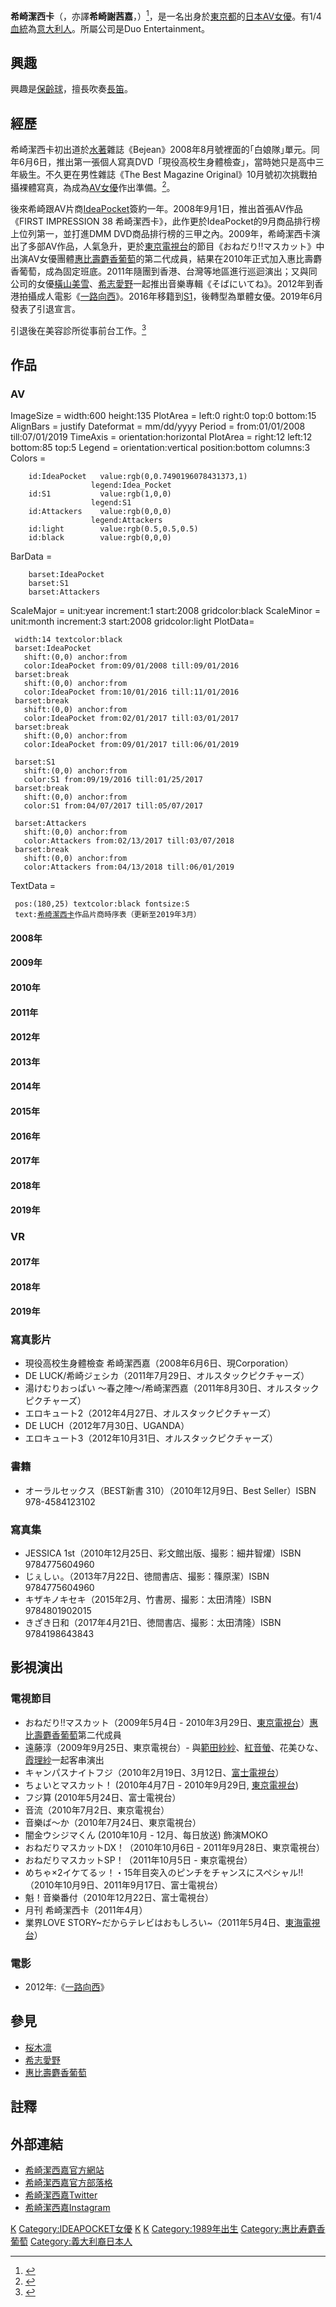 {{NoteTA
|T=zh-cn:希崎杰西卡;
|1=zh-cn:杰西卡;zh-tw:潔西卡;
}}
{{AV女優|
|名前=希崎ジェシカ
|ふりがな=きざき じぇしか
|画像ファイル=CIMG3734kisaki.jpg
|別名=
|本名=
|愛称=ジェシー（Jessie）<ref>{{Cite web|author=文月みほ|authorlink=|coauthors=|date=2009-06|url=http://blog.livedoor.jp/jessica_kizaki/archives/50699986.html|title=『ザーメンおねだり激カワナース』希崎ジェシカ|work=本日の作品レビュー|pages=|publisher=メンズサイゾー|language=ja|accessdate=2018-07-13|archive-date=2020-09-19|archive-url=https://web.archive.org/web/20200919085945/http://blog.livedoor.jp/jessica_kizaki/archives/50699986.html|dead-url=no}}</ref>
|生年=1989
|生月=6
|生日=10
|出身地={{JPN}}・[[東京都|東京都]]<ref name="duo-official"/>
|血液型=O型<ref name="duo-official"/>
|時点=[[2010年|2010年]]<ref name="duo-official"/>
|身長=160
|体重=45
|バスト=86
|ウエスト=60
|ヒップ=87
|カップ=D-65
|股下=
|靴=23.0
|身体備考=
|ジャンル=[[色情片|色情片]]
|AV出演期間=2008年—2019年
|活動備考=
|他の活動=[[惠比寿麝香葡萄|惠比寿麝香葡萄]]2期生
|その他=
}}

'''希崎潔西卡'''（{{jpn|j=希崎ジェシカ|hg=きざき ジェシカ|rm=Kizaki Jeshika}}，亦譯'''希崎謝茜嘉'''，{{bd|1989年|6月10日|catIdx=O}}）<ref name="duo-official">{{Cite web|author=希崎ジェシカ|authorlink=|coauthors=|date=|url=http://www.duo-official.com/models/jessica-kizaki.htm|title=希崎ジェシカ|work=所属モデル|pages=|publisher=Duoエンターテイメント|language=ja|accessdate={{Start date|2018|7|13}}|archive-url=https://web.archive.org/web/20150703130610/http://www.duo-official.com/models/jessica-kizaki.htm|archive-date=2015-07-03|dead-url=yes}}</ref>，是一名出身於[[東京都|東京都]]的[[日本|日本]][[AV女優|AV女優]]。有1/4[[血統|血統]]為[[意大利人|意大利人]]。所屬公司是Duo Entertainment。

== 興趣 ==
興趣是[[保齡球|保齡球]]，擅長吹奏[[長笛|長笛]]。

== 經歷 ==
希崎潔西卡初出道於[[水著|水著]]雜誌《Bejean》2008年8月號裡面的｢白娘隊｣單元。同年6月6日，推出第一張個人寫真DVD「現役高校生身體檢查」，當時她只是高中三年級生。不久更在男性雜誌《The Best Magazine Original》10月號初次挑戰拍攝裸體寫真，為成為[[AV女優|AV女優]]作出準備。<ref>{{Cite web |url=http://www.duo-official.com/models/jessica-kizaki.htm |title=希崎潔西嘉官方網站：個人簡介 |access-date=2011-10-27 |archive-url=https://web.archive.org/web/20150703130610/http://www.duo-official.com/models/jessica-kizaki.htm |archive-date=2015-07-03 |dead-url=yes }}</ref>。

後來希崎跟AV片商[[IdeaPocket|IdeaPocket]]簽約一年。2008年9月1日，推出首張AV作品《FIRST IMPRESSION 38 希崎潔西卡》，此作更於IdeaPocket的9月商品排行榜上位列第一，並打進DMM DVD商品排行榜的三甲之內。2009年，希崎潔西卡演出了多部AV作品，人氣急升，更於[[東京電視台|東京電視台]]的節目《おねだり!!マスカット》中出演AV女優團體[[惠比壽麝香葡萄|惠比壽麝香葡萄]]的第二代成員，結果在2010年正式加入惠比壽麝香葡萄，成為固定班底。2011年隨團到香港、台灣等地區進行巡迴演出；又與同公司的女優[[橫山美雪|橫山美雪]]、[[希志愛野|希志愛野]]一起推出音樂專輯《そばにいてね》。2012年到香港拍攝成人電影《[[一路向西|一路向西]]》。2016年移籍到[[S1|S1]]，後轉型為單體女優。2019年6月發表了引退宣言。

引退後在美容診所從事前台工作。<ref>{{Cite web|title=【前編】セカンドキャリアでいままでよりも大きな看板を掲げたい - fempass（フェムパス）|url=https://fempass.today/article/2025|website=fempass（フェムパス） - 多彩な視点で生きていく「あなた」の背中を押すWebメディア|accessdate=2021-12-10|language=ja|date=2021-06-25|archive-date=2021-12-09|archive-url=https://web.archive.org/web/20211209200420/https://fempass.today/article/2025|dead-url=no}}</ref>

== 作品 ==
=== AV ===
<timeline>
ImageSize  = width:600 height:135
PlotArea   = left:0 right:0 top:0 bottom:15
AlignBars  = justify
Dateformat = mm/dd/yyyy
Period      = from:01/01/2008 till:07/01/2019
TimeAxis    = orientation:horizontal
PlotArea = right:12 left:12 bottom:85 top:5
Legend = orientation:vertical position:bottom columns:3
Colors =
     id:IdeaPocket   value:rgb(0,0.7490196078431373,1)                                   legend:Idea_Pocket
     id:S1           value:rgb(1,0,0)                                                    legend:S1
     id:Attackers    value:rgb(0,0,0)                                                    legend:Attackers
     id:light        value:rgb(0.5,0.5,0.5)
     id:black        value:rgb(0,0,0)

BarData = 
     barset:IdeaPocket
     barset:S1
     barset:Attackers

ScaleMajor = unit:year increment:1 start:2008 gridcolor:black
ScaleMinor = unit:month increment:3 start:2008 gridcolor:light
PlotData=
  width:14 textcolor:black
  barset:IdeaPocket
    shift:(0,0) anchor:from
    color:IdeaPocket from:09/01/2008 till:09/01/2016
  barset:break
    shift:(0,0) anchor:from
    color:IdeaPocket from:10/01/2016 till:11/01/2016
  barset:break
    shift:(0,0) anchor:from
    color:IdeaPocket from:02/01/2017 till:03/01/2017
  barset:break
    shift:(0,0) anchor:from
    color:IdeaPocket from:09/01/2017 till:06/01/2019

  barset:S1
    shift:(0,0) anchor:from
    color:S1 from:09/19/2016 till:01/25/2017
  barset:break
    shift:(0,0) anchor:from
    color:S1 from:04/07/2017 till:05/07/2017

  barset:Attackers
    shift:(0,0) anchor:from
    color:Attackers from:02/13/2017 till:03/07/2018
  barset:break
    shift:(0,0) anchor:from
    color:Attackers from:04/13/2018 till:06/01/2019

TextData =
  pos:(180,25) textcolor:black fontsize:S
  text:[[希崎潔西卡|希崎潔西卡]]作品片商時序表（更新至2019年3月）
</timeline>

==== 2008年 ====
{{Episode table|background=#ff6eb4|overall=|overallT=總序|season=9|seasonT=番號|title=<!--|aux1=|aux1T=中文譯名-->|director=10|directorT=片商|airdate=15|airdateT=發售日期|aux2=9|aux2T=收錄時間|aux4=5|aux4T={{Abbr|來源|資料信息來源}}|accessdate=|episodes=
{{Episode list
 |EpisodeNumber = 1
 |EpisodeNumber2 = IPTD-385
 |Title = {{lang|ja|FIRST IMPRESSION 38}}
 |DirectedBy = [[IdeaPocket|IdeaPocket]]
 |Aux4 = 
 |OriginalAirDate = {{Start date|2008|9|1}}
 |Aux2 = 120分钟
 |ShortSummary = ※初作品
 |LineColor = ff6eb4
}}
{{Episode list
 |EpisodeNumber = 2
 |EpisodeNumber2 = IPTD-393
 |Title = {{lang|ja|學校でしようよ！}}
 |DirectedBy = IdeaPocket
 |Aux4 = 
 |OriginalAirDate = {{Start date|2008|10|1}}
 |Aux2 = 120分钟
 |ShortSummary = 
 |LineColor = ff6eb4
}}
{{Episode list
 |EpisodeNumber = 3
 |EpisodeNumber2 = IPTD-405
 |Title = {{lang|ja|鄰の女子大生はSEXがお好き}}
 |DirectedBy = IdeaPocket
 |Aux4 = 
 |OriginalAirDate = {{Start date|2008|11|1}}
 |Aux2 = 160分钟
 |ShortSummary = 
 |LineColor = ff6eb4
}}
{{Episode list
 |EpisodeNumber = 4
 |EpisodeNumber2 = IPTD-414
 |Title = {{lang|ja|現役グラビアアイドルは潮噴きRQ}}
 |DirectedBy = IdeaPocket
 |Aux4 = 
 |OriginalAirDate = {{Start date|2008|12|1}}
 |Aux2 = 120分钟
 |ShortSummary = 
 |LineColor = ff6eb4
}}
}}

==== 2009年 ====
{{Episode table|background=#ff6eb4|overall=|overallT=總序|season=9|seasonT=番號|title=<!--|aux1=|aux1T=中文譯名-->|director=10|directorT=片商|airdate=15|airdateT=發售日期|aux2=9|aux2T=收錄時間|aux4=5|aux4T={{Abbr|來源|資料信息來源}}|accessdate=|episodes=
{{Episode list
 |EpisodeNumber = 5
 |EpisodeNumber2 = SUPD-056
 |Title = {{lang|ja|DIGITAL CHANNEL DC56}}
 |DirectedBy = IdeaPocket
 |Aux4 = 
 |OriginalAirDate = {{Start date|2009|1|1}}
 |Aux2 = 210分钟
 |ShortSummary = 
 |LineColor = ff6eb4
}}
{{Episode list
 |EpisodeNumber = 6
 |EpisodeNumber2 = IPTD-427
 |Title = {{lang|ja|美しいお姊さんの濃厚な接吻とSEX}}
 |DirectedBy = IdeaPocket
 |Aux4 = 
 |OriginalAirDate = {{Start date|2009|2|1}}
 |Aux2 = 180分钟
 |ShortSummary = 
 |LineColor = ff6eb4
}}
{{Episode list
 |EpisodeNumber = 7
 |EpisodeNumber2 = IPTD-433
 |Title = {{lang|ja|ジェシカ先生の誘惑授業}}
 |DirectedBy = IdeaPocket
 |Aux4 = 
 |OriginalAirDate = {{Start date|2009|3|1}}
 |Aux2 = 120分钟
 |ShortSummary = 
 |LineColor = ff6eb4
}}
{{Episode list
 |EpisodeNumber = 8
 |EpisodeNumber2 = IPTD-442
 |Title = {{lang|ja|ゴージャスオナニーサポート アナタのオナニーをお手伝いします}}
 |DirectedBy = IdeaPocket
 |Aux4 = 
 |OriginalAirDate = {{Start date|2009|4|1}}
 |Aux2 = 170分钟
 |ShortSummary = 
 |LineColor = ff6eb4
}}
{{Episode list
 |EpisodeNumber = 9
 |EpisodeNumber2 = IPTD-446
 |Title = {{lang|ja|ジェシカは仆のいいなりM奴隸}}
 |DirectedBy = IdeaPocket
 |Aux4 = 
 |OriginalAirDate = {{Start date|2009|5|1}}
 |Aux2 = 160分钟
 |ShortSummary = 
 |LineColor = ff6eb4
}}
{{Episode list
 |EpisodeNumber = 10
 |EpisodeNumber2 = IPTD-460
 |Title = {{lang|ja|ザーメンおねだり激カワナース}}
 |DirectedBy = IdeaPocket
 |Aux4 = 
 |OriginalAirDate = {{Start date|2009|6|1}}
 |Aux2 = 120分钟
 |ShortSummary = 
 |LineColor = ff6eb4
}}
{{Episode list
 |EpisodeNumber = 11
 |EpisodeNumber2 = IPTD-466
 |Title = {{lang|ja|仆とジェシカの甘～い性活}}
 |DirectedBy = IdeaPocket
 |Aux4 = 
 |OriginalAirDate = {{Start date|2009|7|1}}
 |Aux2 = 160分钟
 |ShortSummary = 
 |LineColor = ff6eb4
}}
{{Episode list
 |EpisodeNumber = 12
 |EpisodeNumber2 = IPTD-476
 |Title = {{lang|ja|白濁姫}}
 |DirectedBy = IdeaPocket
 |Aux4 = 
 |OriginalAirDate = {{Start date|2009|8|1}}
 |Aux2 = 180分钟
 |ShortSummary = 
 |LineColor = ff6eb4
}}
{{Episode list
 |EpisodeNumber = 13
 |EpisodeNumber2 = IPTD-489
 |Title = {{lang|ja|カテキョ カワイイ顏してとってもスケベな家庭教師}}
 |DirectedBy = IdeaPocket
 |Aux4 = 
 |OriginalAirDate = {{Start date|2009|9|1}}
 |Aux2 = 160分钟
 |ShortSummary = 
 |LineColor = ff6eb4
}}
{{Episode list
 |EpisodeNumber = 14
 |EpisodeNumber2 = IPTD-496
 |Title = {{lang|ja|ジェシカとヴァーチャルデート}}
 |DirectedBy = IdeaPocket
 |Aux4 = 
 |OriginalAirDate = {{Start date|2009|10|1}}
 |Aux2 = 180分钟
 |ShortSummary = 
 |LineColor = ff6eb4
}}
{{Episode list
 |EpisodeNumber = 15
 |EpisodeNumber2 = IPTD-508
 |Title = {{lang|ja|若奧様はフェラまくり！}}
 |DirectedBy = IdeaPocket
 |Aux4 = 
 |OriginalAirDate = {{Start date|2009|11|1}}
 |Aux2 = 160分钟
 |ShortSummary = 
 |LineColor = ff6eb4
}}
{{Episode list
 |EpisodeNumber = 16
 |EpisodeNumber2 = IPTD-523
 |Title = {{lang|ja|都會のキレイなOLのSEX事情}}
 |DirectedBy 
= IdeaPocket
 |Aux4 = 
 |OriginalAirDate = {{Start date|2009|12|1}}
 |Aux2 = 170分钟
 |ShortSummary = 
 |LineColor = ff6eb4
}}
}}

==== 2010年 ====
{{Episode table|background=#ff6eb4|overall=|overallT=總序|season=9|seasonT=番號|title=<!--|aux1=|aux1T=中文譯名-->|director=10|directorT=片商|airdate=15|airdateT=發售日期|aux2=9|aux2T=收錄時間|aux4=5|aux4T={{Abbr|來源|資料信息來源}}|accessdate=|episodes=
{{Episode list
 |EpisodeNumber = 17
 |EpisodeNumber2 = IPTD-530
 |Title = {{lang|ja|HIP ATTACK}}
 |DirectedBy = IdeaPocket
 |Aux4 = 
 |OriginalAirDate = {{Start date|2010|1|1}}
 |Aux2 = 170分钟
 |ShortSummary = 
 |LineColor = ff6eb4
}}
{{Episode list
 |EpisodeNumber = 18
 |EpisodeNumber2 = IPTD-540
 |Title = {{lang|ja|野外SEXしようよ！}}
 |DirectedBy = IdeaPocket
 |Aux4 = 
 |OriginalAirDate = {{Start date|2010|2|1}}
 |Aux2 = 180分钟
 |ShortSummary = 
 |LineColor = ff6eb4
}}
{{Episode list
 |EpisodeNumber = 19
 |EpisodeNumber2 = IPTD-553
 |Title = {{lang|ja|ミスキャンパスはSEXが大好き}}
 |DirectedBy = IdeaPocket
 |Aux4 = 
 |OriginalAirDate = {{Start date|2010|3|1}}
 |Aux2 = 120分钟
 |ShortSummary = 
 |LineColor = ff6eb4
}}
{{Episode list
 |EpisodeNumber = 20
 |EpisodeNumber2 = IPTD-570
 |Title = {{lang|ja|希崎ジェシカの極上騎乘位}}
 |DirectedBy = IdeaPocket
 |Aux4 = 
 |OriginalAirDate = {{Start date|2010|4|1}}
 |Aux2 = 180分钟
 |ShortSummary = 
 |LineColor = ff6eb4
}}
{{Episode list
 |EpisodeNumber = 21
 |EpisodeNumber2 = IPTD-576
 |Title = {{lang|ja|汗だくSEX}}
 |DirectedBy = IdeaPocket
 |Aux4 = 
 |OriginalAirDate = {{Start date|2010|5|1}}
 |Aux2 = 180分钟
 |ShortSummary = 
 |LineColor = ff6eb4
}}
{{Episode list
 |EpisodeNumber = 22
 |EpisodeNumber2 = IDBD-227
 |Title = {{lang|ja|希崎ジェシカ SWEETBOX 8時間}}
 |DirectedBy = IdeaPocket
 |Aux4 = 
 |OriginalAirDate = {{Start date|2010|6|1}}
 |Aux2 = 480分钟
 |ShortSummary = ※合集
 |LineColor = ff6eb4
}}
{{Episode list
 |EpisodeNumber = 23
 |EpisodeNumber2 = IPTD-601
 |Title = {{lang|ja|ジェシカ先生の淫語クリニック}}
 |DirectedBy = IdeaPocket
 |Aux4 = 
 |OriginalAirDate = {{Start date|2010|7|1}}
 |Aux2 = 170分钟
 |ShortSummary = 
 |LineColor = ff6eb4
}}
{{Episode list
 |EpisodeNumber = 24
 |EpisodeNumber2 = IPTD-609
 |Title = {{lang|ja|ひたすら男の乳首を責めまくる！4時間スペシャル}}
 |DirectedBy = IdeaPocket
 |Aux4 = 
 |OriginalAirDate = {{Start date|2010|8|1}}
 |Aux2 = 240分钟
 |ShortSummary = 
 |LineColor = ff6eb4
}}
{{Episode list
 |EpisodeNumber = 25
 |EpisodeNumber2 = IPTD-625
 |Title = {{lang|ja|見つめ合って感じ合う情熱SEX}}
 |DirectedBy = IdeaPocket
 |Aux4 = 
 |OriginalAirDate = {{Start date|2010|9|1}}
 |Aux2 = 150分钟
 |ShortSummary = 
 |LineColor = ff6eb4
}}
{{Episode list
 |EpisodeNumber = 26
 |EpisodeNumber2 = IPTD-635
 |Title = {{lang|ja|お叱り學級委員長}}
 |DirectedBy = IdeaPocket
 |Aux4 = 
 |OriginalAirDate = {{Start date|2010|10|1}}
 |Aux2 = 180分钟
 |ShortSummary = 
 |LineColor = ff6eb4
}}
{{Episode list
 |EpisodeNumber = 27
 |EpisodeNumber2 = IPSD-041
 |Title = {{lang|ja|BEAUTY VENUS 3}}
 |DirectedBy = IdeaPocket
 |Aux4 = 
 |OriginalAirDate = {{Start date|2010|11|1}}
 |Aux2 = 460分钟
 |ShortSummary = 共演：[[横山美雪|横山美雪]]、[[希志愛野|希志愛野]]
 |LineColor = ff6eb4
}}
{{Episode list
 |EpisodeNumber = 28
 |EpisodeNumber2 = IPTD-661
 |Title = {{lang|ja|彼氏の前で犯されたワタシ…}}
 |DirectedBy = IdeaPocket
 |Aux4 = 
 |OriginalAirDate = {{Start date|2010|12|1}}
 |Aux2 = 120分钟
 |ShortSummary = 
 |LineColor = ff6eb4
}}
}}

==== 2011年 ====
{{Episode table|background=#ff6eb4|overall=|overallT=總序|season=9|seasonT=番號|title=<!--|aux1=|aux1T=中文譯名-->|director=10|directorT=片商|airdate=15|airdateT=發售日期|aux2=9|aux2T=收錄時間|aux4=5|aux4T={{Abbr|來源|資料信息來源}}|accessdate=|episodes=
{{Episode list
 |EpisodeNumber = 29
 |EpisodeNumber2 = IPTD-681
 |Title = {{lang|ja|ポニーテールとジェシー}}
 |DirectedBy = IdeaPocket
 |Aux4 = 
 |OriginalAirDate = {{Start date|2011|1|1}}
 |Aux2 = 180分钟
 |ShortSummary = 
 |LineColor = ff6eb4
}}
{{Episode list
 |EpisodeNumber = 30
 |EpisodeNumber2 = IPTD-683
 |Title = {{lang|ja|IPファン感謝企畫！希崎ジェシカとシテみませんか？}}
 |DirectedBy = IdeaPocket
 |Aux4 = 
 |OriginalAirDate = {{Start date|2011|2|1}}
 |Aux2 = 270分钟
 |ShortSummary = 
 |LineColor = ff6eb4
}}
{{Episode list
 |EpisodeNumber = 31
 |EpisodeNumber2 = IPTD-701
 |Title = {{lang|ja|いきなりSEX えっ？今ここでですか？}}
 |DirectedBy = IdeaPocket
 |Aux4 = 
 |OriginalAirDate = {{Start date|2011|3|1}}
 |Aux2 = 160分钟
 |ShortSummary = 
 |LineColor = ff6eb4
}}
{{Episode list
 |EpisodeNumber = 32
 |EpisodeNumber2 = IPTD-714
 |Title = {{lang|ja|瞬殺！一撃バズーカ顏射}}
 |DirectedBy = IdeaPocket
 |Aux4 = 
 |OriginalAirDate = {{Start date|2011|4|1}}
 |Aux2 = 180分钟
 |ShortSummary = 
 |LineColor = ff6eb4
}}
{{Episode list
 |EpisodeNumber = 33
 |EpisodeNumber2 = IPTD-724
 |Title = {{lang|ja|競泳水著インストラクターの誘惑}}
 |DirectedBy = IdeaPocket
 |Aux4 = 
 |OriginalAirDate = {{Start date|2011|5|1}}
 |Aux2 = 170分钟
 |ShortSummary = 
 |LineColor = ff6eb4
}}
{{Episode list
 |EpisodeNumber = 34
 |EpisodeNumber2 = IDBD-287
 |Title = {{lang|ja|風の谷のジェシカ}}
 |DirectedBy = IdeaPocket
 |Aux4 = 
 |OriginalAirDate = {{Start date|2011|6|1}}
 |Aux2 = 480分钟
 |ShortSummary = ※合集
 |LineColor = ff6eb4
}}
{{Episode list
 |EpisodeNumber = 35
 |EpisodeNumber2 = IPTD-750
 |Title = {{lang|ja|ジェシカのクチビル性交}}
 |DirectedBy = IdeaPocket
 |Aux4 = 
 |OriginalAirDate = {{Start date|2011|7|1}}
 |Aux2 = 200分钟
 |ShortSummary = 
 |LineColor = ff6eb4
}}
{{Episode list
 |EpisodeNumber = 36
 |EpisodeNumber2 = IPTD-760
 |Title = {{lang|ja|希崎ジェシカ×カンパニー松尾}}
 |DirectedBy = IdeaPocket
 |Aux4 = 
 |OriginalAirDate = {{Start date|2011|8|1}}
 |Aux2 = 120分钟
 |ShortSummary = 
 |LineColor = ff6eb4
}}
{{Episode list
 |EpisodeNumber = 37
 |EpisodeNumber2 = IDBD-300
 |Title = {{lang|ja|フェラだけでイカせてあげる 希崎ジェシカのフェラチオ480分SPECIAL！！}}
 |DirectedBy = IdeaPocket
 |Aux4 = 
 |OriginalAirDate = {{Start date|2011|8|1}}
 |Aux2 = 480分钟
 |ShortSummary = ※合集
 |LineColor = ff6eb4
}}
{{Episode list
 |EpisodeNumber = 38
 |EpisodeNumber2 = IPTD-777
 |Title = {{lang|ja|ジェシカとしっぽり溫泉ハメ旅行}}
 |DirectedBy = IdeaPocket
 |Aux4 = 
 |OriginalAirDate = {{Start date|2011|9|1}}
 |Aux2 = 180分钟
 |ShortSummary = 
 |LineColor = ff6eb4
}}
{{Episode list
 |EpisodeNumber = 39
 |EpisodeNumber2 = IDBD-307
 |Title = {{lang|ja|汗だくだく 本気で感じてイキまくる汗だくSEX8時間}}
 |DirectedBy = IdeaPocket
 |Aux4 = 
 |OriginalAirDate = {{Start date|2011|9|1}}
 |Aux2 = 480分钟
 |ShortSummary = ※合集
 |LineColor = ff6eb4
}}
{{Episode list
 |EpisodeNumber = 40
 |EpisodeNumber2 = IPTD-786
 |Title = {{lang|ja|世界最高級ソープへようこそ}}
 |DirectedBy = IdeaPocket
 |Aux4 = 
 |OriginalAirDate = {{Start date|2011|10|1}}
 |Aux2 = 180分钟
 |ShortSummary = 
 |LineColor = ff6eb4
}}
{{Episode list
 |EpisodeNumber = 41
 |EpisodeNumber2 = IPTD-797
 |Title = {{lang|ja|3D}}
 |DirectedBy = IdeaPocket
 |Aux4 = 
 |OriginalAirDate = {{Start date|2011|11|1}}
 |Aux2 = 234分钟
 |ShortSummary = 
 |LineColor = ff6eb4
}}
{{Episode list
 |EpisodeNumber = 42
 |EpisodeNumber2 = IPTD-813
 |Title = {{lang|ja|夫の目の前で犯されて}}
 |DirectedBy = IdeaPocket
 |Aux4 = 
 |OriginalAirDate = {{Start date|2011|12|1}}
 |Aux2 = 170分钟
 |ShortSummary = 
 |LineColor = ff6eb4
}}
}}

==== 2012年 ====
{{Episode table|background=#ff6eb4|overall=|overallT=總序|season=9|seasonT=番號|title=<!--|aux1=|aux1T=中文譯名-->|director=10|directorT=片商|airdate=15|airdateT=發售日期|aux2=9|aux2T=收錄時間|aux4=5|aux4T={{Abbr|來源|資料信息來源}}|accessdate=|episodes=
{{Episode list
 |EpisodeNumber = 43
 |EpisodeNumber2 = IPTD-826
 |Title = {{lang|ja|これぞ楽園！街でウワサの大人限定保育園}}
 |DirectedBy = IdeaPocket
 |Aux4 = 
 |OriginalAirDate = {{Start date|2012|1|1}}
 |Aux2 = 180分钟
 |ShortSummary = 
 |LineColor = ff6eb4
}}
{{Episode list
 |EpisodeNumber = 44
 |EpisodeNumber2 = IPTD-838
 |Title = {{lang|ja|狙われたOL…ストーカー痴漢}}
 |DirectedBy = IdeaPocket
 |Aux4 = 
 |OriginalAirDate = {{Start date|2012|2|1}}
 |Aux2 = 160分钟
 |ShortSummary = 
 |LineColor = ff6eb4
}}
{{Episode list
 |EpisodeNumber = 45
 |EpisodeNumber2 = IPTD-851
 |Title = {{lang|ja|希崎ナンバーワン}}
 |DirectedBy = IdeaPocket
 |Aux4 = 
 |OriginalAirDate = {{Start date|2012|3|1}}
 |Aux2 = 170分钟
 |ShortSummary = 
 |LineColor = ff6eb4
}}
{{Episode list
 |EpisodeNumber = 46
 |EpisodeNumber2 = IPTD-873
 |Title = {{lang|ja|秘密女捜査官}}
 |DirectedBy = IdeaPocket
 |Aux4 = 
 |OriginalAirDate = {{Start date|2012|4|1}}
 |Aux2 = 120分钟
 |ShortSummary = 
 |LineColor = ff6eb4
}}
{{Episode list
 |EpisodeNumber = 47
 |EpisodeNumber2 = IPTD-878
 |Title = {{lang|ja|希崎ジェシカの早漏改善}}
 |DirectedBy = IdeaPocket
 |Aux4 = 
 |OriginalAirDate = {{Start date|2012|5|1}}
 |Aux2 = 180分钟
 |ShortSummary = 
 |LineColor = ff6eb4
}}
{{Episode list
 |EpisodeNumber = 48
 |EpisodeNumber2 = IPTD-894
 |Title = {{lang|ja|究極の尻フェチマニアックス}}
 |DirectedBy = IdeaPocket
 |Aux4 = 
 |OriginalAirDate = {{Start date|2012|6|1}}
 |Aux2 = 180分钟
 |ShortSummary = 
 |LineColor = ff6eb4
}}
{{Episode list
 |EpisodeNumber = 49
 |EpisodeNumber2 = IPTD-911
 |Title = {{lang|ja|彼女の姉貴とイケナイ関係}}
 |DirectedBy = IdeaPocket
 |Aux4 = 
 |OriginalAirDate = {{Start date|2012|7|1}}
 |Aux2 = 180分钟
 |ShortSummary = 
 |LineColor = ff6eb4
}}
{{Episode list
 |EpisodeNumber = 50
 |EpisodeNumber2 = IPTD-932
 |Title = {{lang|ja|キレイなビーチでSEXしようよ!}}
 |DirectedBy = IdeaPocket
 |Aux4 = 
 |OriginalAirDate = {{Start date|2012|8|1}}
 |Aux2 = 100分钟
 |ShortSummary = 
 |LineColor = ff6eb4
}}
{{Episode list
 |EpisodeNumber = 51
 |EpisodeNumber2 = IDBD-385
 |Title = {{lang|ja|希崎ジェシカ100SEX24時間}}
 |DirectedBy = IdeaPocket
 |Aux4 = 
 |OriginalAirDate = {{Start date|2012|9|1}}
 |Aux2 = 1440分钟
 |ShortSummary = ※合集
 |LineColor = ff6eb4
}}
{{Episode list
 |EpisodeNumber = 52
 |EpisodeNumber2 = IPTD-959
 |Title = {{lang|ja|キャビンアテンダントの性接待サービス}}
 |DirectedBy = IdeaPocket
 |Aux4 = 
 |OriginalAirDate = {{Start date|2012|10|1}}
 |Aux2 = 180分钟
 |ShortSummary = 
 |LineColor = ff6eb4
}}
{{Episode list
 |EpisodeNumber = 53
 |EpisodeNumber2 = IPTD-977
 |Title = {{lang|ja|感汁女 解放された性慾}}
 |DirectedBy = IdeaPocket
 |Aux4 = 
 |OriginalAirDate = {{Start date|2012|11|1}}
 |Aux2 = 150分钟
 |ShortSummary = 
 |LineColor = ff6eb4
}}
{{Episode list
 |EpisodeNumber = 54
 |EpisodeNumber2 = IPZ-001
 |Title = {{lang|ja|ハニートラップ}}
 |DirectedBy = IdeaPocket
 |Aux4 = 
 |OriginalAirDate = {{Start date|2012|12|1}}
 |Aux2 = 170分钟
 |ShortSummary = 
 |LineColor = ff6eb4
}}
}}

==== 2013年 ====
{{Episode table|background=#ff6eb4|overall=|overallT=總序|season=9|seasonT=番號|title=<!--|aux1=|aux1T=中文譯名-->|director=10|directorT=片商|airdate=15|airdateT=發售日期|aux2=9|aux2T=收錄時間|aux4=5|aux4T={{Abbr|來源|資料信息來源}}|accessdate=|episodes=
{{Episode list
 |EpisodeNumber = 55
 |EpisodeNumber2 = SUPD-100
 |Title = {{lang|ja|DIGITAL CHANNEL DC100}}
 |DirectedBy = IdeaPocket
 |Aux4 = 
 |OriginalAirDate = {{Start date|2013|1|1}}
 |Aux2 = 340分钟
 |ShortSummary = 
 |LineColor = ff6eb4
}}
{{Episode list
 |EpisodeNumber = 56
 |EpisodeNumber2 = IDBD-419
 |Title = {{lang|ja|希崎ジェシカ コスプレコレクション2013}}
 |DirectedBy = IdeaPocket
 |Aux4 = 
 |OriginalAirDate = {{Start date|2013|2|1}}
 |Aux2 = 480分钟
 |ShortSummary = ※合集
 |LineColor = ff6eb4
}}
{{Episode list
 |EpisodeNumber = 57
 |EpisodeNumber2 = IPZ-050
 |Title = {{lang|ja|犯された美人過ぎる女教師}}
 |DirectedBy = IdeaPocket
 |Aux4 = 
 |OriginalAirDate = {{Start date|2013|3|1}}
 |Aux2 = 170分钟
 |ShortSummary = 
 |LineColor = ff6eb4
}}
{{Episode list
 |EpisodeNumber = 58
 |EpisodeNumber2 = IPZ-070
 |Title = {{lang|ja|斷り切れずにヤラせちゃう女 私押しに弱いんです}}
 |DirectedBy = IdeaPocket
 |Aux4 = 
 |OriginalAirDate = {{Start date|2013|4|1}}
 |Aux2 = 180分钟
 |ShortSummary = 
 |LineColor = ff6eb4
}}
{{Episode list
 |EpisodeNumber = 59
 |EpisodeNumber2 = IPZ-095
 |Title = {{lang|ja|快感スパイラル ジェシカをイカせてイカせてイカせまくり}}
 |DirectedBy = IdeaPocket
 |Aux4 = 
 |OriginalAirDate = {{Start date|2013|5|1}}
 |Aux2 = 165分钟
 |ShortSummary = 
 |LineColor = ff6eb4
}}
{{Episode list
 |EpisodeNumber = 60
 |EpisodeNumber2 = IPZ-120
 |Title = {{lang|ja|オレ専用家政婦}}
 |DirectedBy = IdeaPocket
 |Aux4 = 
 |OriginalAirDate = {{Start date|2013|6|1}}
 |Aux2 = 178分钟
 |ShortSummary = 
 |LineColor = ff6eb4
}}
{{Episode list
 |EpisodeNumber = 61
 |EpisodeNumber2 = IPZ-138
 |Title = {{lang|ja|ハメよん！カラダを張る女子アナSEX奮闘記}}
 |DirectedBy = IdeaPocket
 |Aux4 = 
 |OriginalAirDate = {{Start date|2013|7|1}}
 |Aux2 = 180分钟
 |ShortSummary = 
 |LineColor = ff6eb4
}}
{{Episode list
 |EpisodeNumber = 62
 |EpisodeNumber2 = IPZ-160
 |Title = {{lang|ja|LOVE SEMEN}}
 |DirectedBy = IdeaPocket
 |Aux4 = 
 |OriginalAirDate = {{Start date|2013|8|1}}
 |Aux2 = 200分钟
 |ShortSummary = 
 |LineColor = ff6eb4
}}
{{Episode list
 |EpisodeNumber = 63
 |EpisodeNumber2 = IPZ-182
 |Title = {{lang|ja|デリバリーSEX アナタの自宅に希崎ジェシカをお屆けします}}
 |DirectedBy = IdeaPocket
 |Aux4 = 
 |OriginalAirDate = {{Start date|2013|9|1}}
 |Aux2 = 170分钟
 |ShortSummary = 
 |LineColor = ff6eb4
}}
{{Episode list
 |EpisodeNumber = 64
 |EpisodeNumber2 = IPZ-201
 |Title = {{lang|ja|激ピストン ジェシカがイクまで腰を振るのを止めない！}}
 |DirectedBy = IdeaPocket
 |Aux4 = 
 |OriginalAirDate = {{Start date|2013|10|1}}
 |Aux2 = 180分钟
 |ShortSummary = 
 |LineColor = ff6eb4
}}
{{Episode list
 |EpisodeNumber = 65
 |EpisodeNumber2 = IPZ-228
 |Title = {{lang|ja|未亡人}}
 |DirectedBy = IdeaPocket
 |Aux4 = 
 |OriginalAirDate = {{Start date|2013|11|1}}
 |Aux2 = 160分钟
 |ShortSummary = 
 |LineColor = ff6eb4
}}
{{Episode list
 |EpisodeNumber = 66
 |EpisodeNumber2 = IPZ-252
 |Title = {{lang|ja|女汁}}
 |DirectedBy = IdeaPocket
 |Aux4 = 
 |OriginalAirDate = {{Start date|2013|12|1}}
 |Aux2 = 150分钟
 |ShortSummary = 
 |LineColor = ff6eb4
}}
}}

==== 2014年 ====
{{Episode table|background=#ff6eb4|overall=|overallT=總序|season=9|seasonT=番號|title=<!--|aux1=|aux1T=中文譯名-->|director=10|directorT=片商|airdate=15|airdateT=發售日期|aux2=9|aux2T=收錄時間|aux4=5|aux4T={{Abbr|來源|資料信息來源}}|accessdate=|episodes=
{{Episode list
 |EpisodeNumber = 67
 |EpisodeNumber2 = IDBD-495
 |Title = {{lang|ja|じぇじぇじぇ 希崎ジェシカ PREMIUM BOX 8時間}}
 |DirectedBy = IdeaPocket
 |Aux4 = 
 |OriginalAirDate = {{Start date|2014|1|1}}
 |Aux2 = 480分钟
 |ShortSummary = ※合集
 |LineColor = ff6eb4
}}
{{Episode list
 |EpisodeNumber = 68
 |EpisodeNumber2 = IDBD-504
 |Title = {{lang|ja|された希崎ジェシカ 慟哭の快楽 屈辱の8時間}}
 |DirectedBy = IdeaPocket
 |Aux4 = 
 |OriginalAirDate = {{Start date|2014|2|1}}
 |Aux2 = 480分钟
 |ShortSummary = ※合集
 |LineColor = ff6eb4
}}
{{Episode list
 |EpisodeNumber = 69
 |EpisodeNumber2 = IPZ-323
 |Title = {{lang|ja|僕の女上司がエロすぎて困ってます（嬉）}}
 |DirectedBy = IdeaPocket
 |Aux4 = 
 |OriginalAirDate = {{Start date|2014|3|1}}
 |Aux2 = 170分钟
 |ShortSummary = 
 |LineColor = ff6eb4
}}
{{Episode list
 |EpisodeNumber = 70
 |EpisodeNumber2 = IPZ-349
 |Title = {{lang|ja|美人RQの甘い誘惑}}
 |DirectedBy = IdeaPocket
 |Aux4 = 
 |OriginalAirDate = {{Start date|2014|4|1}}
 |Aux2 = 170分钟
 |ShortSummary = 
 |LineColor = ff6eb4
}}
{{Episode list
 |EpisodeNumber = 71
 |EpisodeNumber2 = IPZ-373
 |Title = {{lang|ja|アナタの上司に犯されて感じてしまった私…}}
 |DirectedBy = IdeaPocket
 |Aux4 = 
 |OriginalAirDate = {{Start date|2014|5|1}}
 |Aux2 = 170分钟
 |ShortSummary = 
 |LineColor = ff6eb4
}}
{{Episode list
 |EpisodeNumber = 72
 |EpisodeNumber2 = IPZ-393
 |Title = {{lang|ja|頼めば抜いてくれるメンズエステのお姉さん}}
 |DirectedBy = IdeaPocket
 |Aux4 = 
 |OriginalAirDate = {{Start date|2014|6|1}}
 |Aux2 = 180分钟
 |ShortSummary = 
 |LineColor = ff6eb4
}}
{{Episode list
 |EpisodeNumber = 73
 |EpisodeNumber2 = IPZ-410
 |Title = {{lang|ja|ツインテールで6コスせっくす☆ 希崎ジェシカ}}
 |DirectedBy = IdeaPocket
 |Aux4 = 
 |OriginalAirDate = {{Start date|2014|7|1}}
 |Aux2 = 180分钟
 |ShortSummary = 
 |LineColor = ff6eb4
}}
{{Episode list
 |EpisodeNumber = 74
 |EpisodeNumber2 = IPZ-429
 |Title = {{lang|ja|ランジェシー 裸體よりもエロい至極の下著性交 希崎ジェシカ}}
 |DirectedBy = IdeaPocket
 |Aux4 = 
 |OriginalAirDate = {{Start date|2014|8|1}}
 |Aux2 = 163分钟
 |ShortSummary = 
 |LineColor = ff6eb4
}}
{{Episode list
 |EpisodeNumber = 75
 |EpisodeNumber2 = IPZ-443
 |Title = {{lang|ja|美女の日焼けあと 火照る褐色美裸體の濃密性交}}
 |DirectedBy = IdeaPocket
 |Aux4 = 
 |OriginalAirDate = {{Start date|2014|9|1}}
 |Aux2 = 170分钟
 |ShortSummary = 
 |LineColor = ff6eb4
}}
{{Episode list
 |EpisodeNumber = 76
 |EpisodeNumber2 = IDBD-569
 |Title = {{lang|ja|希崎ジェシカ PREMIUM BOX 16時間}}
 |DirectedBy = IdeaPocket
 |Aux4 = 
 |OriginalAirDate = {{Start date|2014|10|1}}
 |Aux2 = 958分钟
 |ShortSummary = ※合集
 |LineColor = ff6eb4
}}
{{Episode list
 |EpisodeNumber = 77
 |EpisodeNumber2 = IPZ-471
 |Title = {{lang|ja|ランジェリーの女神}}
 |DirectedBy = IdeaPocket
 |Aux4 = 
 |OriginalAirDate = {{Start date|2014|10|19}}
 |Aux2 = 240分钟
 |ShortSummary = 共演：[[希志愛野|希志愛野]]、[[初音實|初音實]]、[[Rio_(AV女優)|Rio]]、[[香澄果穗|香澄果穗]]
 |LineColor = ff6eb4
}}
{{Episode list
 |EpisodeNumber = 78
 |EpisodeNumber2 = IPZ-473
 |Title = {{lang|ja|隣のお姉さんがこんなにスケベなんて}}
 |DirectedBy = IdeaPocket
 |Aux4 = 
 |OriginalAirDate = {{Start date|2014|11|1}}
 |Aux2 = 170分钟
 |ShortSummary = 
 |LineColor = ff6eb4
}}
{{Episode list
 |EpisodeNumber = 79
 |EpisodeNumber2 = IPZ-487
 |Title = {{lang|ja|希崎ジェシカ 180分本指名 極上風俗4本番＋ピンサロ}}
 |DirectedBy = IdeaPocket
 |Aux4 = 
 |OriginalAirDate = {{Start date|2014|12|1}}
 |Aux2 = 180分钟
 |ShortSummary = 
 |LineColor = ff6eb4
}}
}}

==== 2015年 ====
{{Episode table|background=#ff6eb4|overall=|overallT=總序|season=9|seasonT=番號|title=<!--|aux1=|aux1T=中文譯名-->|director=10|directorT=片商|airdate=15|airdateT=發售日期|aux2=9|aux2T=收錄時間|aux4=5|aux4T={{Abbr|來源|資料信息來源}}|accessdate=|episodes=
{{Episode list
 |EpisodeNumber = 80
 |EpisodeNumber2 = IPZ-503
 |Title = {{lang|ja|ハメられた新人看護師 汚された純真白衣}}
 |DirectedBy = IdeaPocket
 |Aux4 = 
 |OriginalAirDate = {{Start date|2015|1|1}}
 |Aux2 = 180分钟
 |ShortSummary = 
 |LineColor = ff6eb4
}}
{{Episode list
 |EpisodeNumber = 81
 |EpisodeNumber2 = IPZ-516
 |Title = {{lang|ja|限界汗だくギリギリアクメ}}
 |DirectedBy = IdeaPocket
 |Aux4 = 
 |OriginalAirDate = {{Start date|2015|2|1}}
 |Aux2 = 200分钟
 |ShortSummary = 
 |LineColor = ff6eb4
}}
{{Episode list
 |EpisodeNumber = 82
 |EpisodeNumber2 = IPZ-531
 |Title = {{lang|ja|美人図書館員の消したい過去}}
 |DirectedBy = IdeaPocket
 |Aux4 = 
 |OriginalAirDate = {{Start date|2015|3|1}}
 |Aux2 = 160分钟
 |ShortSummary = 
 |LineColor = ff6eb4
}}
{{Episode list
 |EpisodeNumber = 83
 |EpisodeNumber2 = IPZ-545
 |Title = {{lang|ja|ゴージャステクニシャン 貸切スイートルーム}}
 |DirectedBy = IdeaPocket
 |Aux4 = 
 |OriginalAirDate = {{Start date|2015|4|1}}
 |Aux2 = 140分钟
 |ShortSummary = 
 |LineColor = ff6eb4
}}
{{Episode list
 |EpisodeNumber = 84
 |EpisodeNumber2 = IPZ-559
 |Title = {{lang|ja|タイトスカート塾講師}}
 |DirectedBy = IdeaPocket
 |Aux4 = 
 |OriginalAirDate = {{Start date|2015|5|1}}
 |Aux2 = 180分钟
 |ShortSummary = 
 |LineColor = ff6eb4
}}
{{Episode list
 |EpisodeNumber = 85
 |EpisodeNumber2 = IPZ-574
 |Title = {{lang|ja|美人訪問販売員の枕営業}}
 |DirectedBy = IdeaPocket
 |Aux4 = 
 |OriginalAirDate = {{Start date|2015|6|1}}
 |Aux2 = 120分钟
 |ShortSummary = 
 |LineColor = ff6eb4
}}
{{Episode list
 |EpisodeNumber = 86
 |EpisodeNumber2 = IPZ-588
 |Title = {{lang|ja|撮影中に犯された下著モデル…}}
 |DirectedBy = IdeaPocket
 |Aux4 = 
 |OriginalAirDate = {{Start date|2015|7|1}}
 |Aux2 = 170分钟
 |ShortSummary = 
 |LineColor = ff6eb4
}}
{{Episode list
 |EpisodeNumber = 87
 |EpisodeNumber2 = IPZ-602
 |Title = {{lang|ja|僕とジェシカとありすの甘すぎる同棲性活}}
 |DirectedBy = IdeaPocket
 |Aux4 = 
 |OriginalAirDate = {{Start date|2015|8|1}}
 |Aux2 = 240分钟
 |ShortSummary = 共演：[[美雪艾莉丝|美雪艾莉丝]]
 |LineColor = ff6eb4
}}
{{Episode list
 |EpisodeNumber = 88
 |EpisodeNumber2 = IPZ-616
 |Title = {{lang|ja|『まだ未開の快感が欲しくて…』催眠・トランス・バースト寸前！激オーガズムSEX}}
 |DirectedBy = IdeaPocket
 |Aux4 = 
 |OriginalAirDate = {{Start date|2015|9|1}}
 |Aux2 = 150分钟
 |ShortSummary = 
 |LineColor = ff6eb4
}}
{{Episode list
 |EpisodeNumber = 89
 |EpisodeNumber2 = IPZ-628
 |Title = {{lang|ja|美人歯科助手の痴療}}
 |DirectedBy = IdeaPocket
 |Aux4 = 
 |OriginalAirDate = {{Start date|2015|10|1}}
 |Aux2 = 
 |ShortSummary = 
 |LineColor = ff6eb4
}}
{{Episode list
 |EpisodeNumber = 90
 |EpisodeNumber2 = IPZ-642
 |Title = {{lang|ja|希崎ジェシカのおしゃぶり探訪}}
 |DirectedBy = IdeaPocket
 |Aux4 = 
 |OriginalAirDate = {{Start date|2015|11|1}}
 |Aux2 = 
 |ShortSummary = 
 |LineColor = ff6eb4
}}
{{Episode list
 |EpisodeNumber = 91
 |EpisodeNumber2 = IPZ-659
 |Title = {{lang|ja|彼氏にナイショ ソープで働くオンナ}}
 |DirectedBy = IdeaPocket
 |Aux4 = 
 |OriginalAirDate = {{Start date|2015|12|1}}
 |Aux2 = 
 |ShortSummary = 
 |LineColor = ff6eb4
}}
{{Episode list
 |EpisodeNumber = 92
 |EpisodeNumber2 = IPZ-667
 |Title = {{lang|ja|ありがとう 希志あいの引退SP}}
 |DirectedBy = IdeaPocket
 |Aux4 = 
 |OriginalAirDate = {{Start date|2015|12|19}}
 |Aux2 = 
 |ShortSummary = 共演：[[希志愛野|希志愛野]]
 |LineColor = ff6eb4
}}
}}

==== 2016年 ====
{{Episode table|background=#ff6eb4|overall=|overallT=總序|season=9|seasonT=番號|title=<!--|aux1=|aux1T=中文譯名-->|director=10|directorT=片商|airdate=15|airdateT=發售日期|aux2=9|aux2T=收錄時間|aux4=5|aux4T={{Abbr|來源|資料信息來源}}|accessdate=|episodes=
{{Episode list
 |EpisodeNumber = 93
 |EpisodeNumber2 = IPZ-677
 |Title = {{lang|ja|スキャンダル　ナンパお持ち帰りされた希崎ジェシカ　盜撮映像そのままAV発売！}}
 |DirectedBy = IdeaPocket
 |Aux4 = 
 |OriginalAirDate = {{Start date|2016|1|1}}
 |Aux2 = 
 |ShortSummary = 
 |LineColor = ff6eb4
}}
{{Episode list
 |EpisodeNumber = 94
 |EpisodeNumber2 = IDBD-693
 |Title = {{lang|ja|希崎ジェシカEPIC BEST 16時間IMPACT}}
 |DirectedBy = IdeaPocket
 |Aux4 = 
 |OriginalAirDate = {{Start date|2016|2|1}}
 |Aux2 = 
 |ShortSummary = ※合集，同時發售藍光版
 |LineColor = ff6eb4
}}
{{Episode list
 |EpisodeNumber = 95
 |EpisodeNumber2 = IPZ-707
 |Title = {{lang|ja|エスコートSEX　甘いヴァーチャル痴女の誘い}}
 |DirectedBy = IdeaPocket
 |Aux4 = 
 |OriginalAirDate = {{Start date|2016|3|1}}
 |Aux2 = 
 |ShortSummary = 
 |LineColor = ff6eb4
}}
{{Episode list
 |EpisodeNumber = 96
 |EpisodeNumber2 = IPZ-722
 |Title = {{lang|ja|おま○こかぱぁ〜して誘う女}}
 |DirectedBy = IdeaPocket
 |Aux4 = 
 |OriginalAirDate = {{Start date|2016|4|1}}
 |Aux2 = 
 |ShortSummary = 
 |LineColor = ff6eb4
}}
{{Episode list
 |EpisodeNumber = 97
 |EpisodeNumber2 = IPZ-737
 |Title = {{lang|ja|(かすみ果穂)引退!そして解禁!FINALアナルFUCKデビュー11周年!スペシャルゲスト達も參戦!!ごっくんあり!ぶっかけあり!アナルSEXあり!}}
 |DirectedBy = IdeaPocket
 |Aux4 = 
 |OriginalAirDate = {{Start date|2016|4|19}}
 |Aux2 = 
 |ShortSummary = 共演：[[香澄果穗|香澄果穗]]、[[天海翼|天海翼]]、[[初音實|初音實]]、[[桜木凜|桜木凜]]
 |LineColor = ff6eb4
}}
{{Episode list
 |EpisodeNumber = 98
 |EpisodeNumber2 = IPZ-740
 |Title = {{lang|ja|時は來た！遂に解禁！初パイパン昇天SEX}}
 |DirectedBy = IdeaPocket
 |Aux4 = 
 |OriginalAirDate = {{Start date|2016|5|1}}
 |Aux2 = 
 |ShortSummary = 
 |LineColor = ff6eb4
}}
{{Episode list
 |EpisodeNumber = 99
 |EpisodeNumber2 = IPZ-758
 |Title = {{lang|ja|ハメられた新人美女RQ}}
 |DirectedBy = IdeaPocket
 |Aux4 = 
 |OriginalAirDate = {{Start date|2016|6|1}}
 |Aux2 = 
 |ShortSummary = 
 |LineColor = ff6eb4
}}
{{Episode list
 |EpisodeNumber = 100
 |EpisodeNumber2 = IPZ-784
 |Title = {{lang|ja|新作発売イベントで最高のファンサービスを…}}
 |DirectedBy = IdeaPocket
 |Aux4 = 
 |OriginalAirDate = {{Start date|2016|7|1}}
 |Aux2 = 
 |ShortSummary = 
 |LineColor = ff6eb4
}}
{{Episode list
 |EpisodeNumber = 101
 |EpisodeNumber2 = IPZ-802
 |Title = {{lang|ja|都內某エステ店で盜撮された希崎ジェシカ}}
 |DirectedBy = IdeaPocket
 |Aux4 = 
 |OriginalAirDate = {{Start date|2016|8|1}}
 |Aux2 = 
 |ShortSummary = 
 |LineColor = ff6eb4
}}
{{Episode list
 |EpisodeNumber = 102
 |EpisodeNumber2 = SNIS-742
 |Title = {{lang|ja|専屬NO.1 STYLE 希崎ジェシカエスワンデビュー}}
 |DirectedBy = [[S1_(AV片商)|S1]]
 |Aux4 = 
 |OriginalAirDate = {{Start date|2016|9|19}}
 |Aux2 = 
 |ShortSummary = ※S1初作品，同時發售藍光版
 |LineColor = ff6eb4
}}
{{Episode list
 |EpisodeNumber = 103
 |EpisodeNumber2 = IDBD-741
 |Title = {{lang|ja|再生ボタンONで希崎ジェシカとの高速ピストンFUCKとバキュームフェラ摩擦！射精直前のヌキどころからBEST 460分}}
 |DirectedBy = IdeaPocket
 |Aux4 = 
 |OriginalAirDate = {{Start date|2016|10|1}}
 |Aux2 = 
 |ShortSummary = ※合集
 |LineColor = ff6eb4
}}
{{Episode list
 |EpisodeNumber = 104
 |EpisodeNumber2 = SNIS-759
 |Title = {{lang|ja|交わる體液、濃密セックス完全ノーカット4本番}}
 |DirectedBy = S1
 |Aux4 = 
 |OriginalAirDate = {{Start date|2016|10|25}}
 |Aux2 = 
 |ShortSummary = 
 |LineColor = ff6eb4
}}
{{Episode list
 |EpisodeNumber = 105
 |EpisodeNumber2 = SNIS-782
 |Title = {{lang|ja|中から出てくる白濁汁}}
 |DirectedBy = S1
 |Aux4 = 
 |OriginalAirDate = {{Start date|2016|11|25}}
 |Aux2 = 
 |ShortSummary = 
 |LineColor = ff6eb4
}}
{{Episode list
 |EpisodeNumber = 106
 |EpisodeNumber2 = SNIS-807
 |Title = {{lang|ja|ガードが堅くてお酒を飲まない希崎ジェシカを朝までハシゴ酒して呑ませたら即ヤリマン化しちゃった人生初の大失態}}
 |DirectedBy = S1
 |Aux4 = 
 |OriginalAirDate = {{Start date|2016|12|25}}
 |Aux2 = 
 |ShortSummary = 
 |LineColor = ff6eb4
}}
}}

==== 2017年 ====
{{Episode table|background=#ff6eb4|overall=|overallT=總序|season=9|seasonT=番號|title=<!--|aux1=|aux1T=中文譯名-->|director=10|directorT=片商|airdate=15|airdateT=發售日期|aux2=9|aux2T=收錄時間|aux4=5|aux4T={{Abbr|來源|資料信息來源}}|accessdate=|episodes=
{{Episode list
 |EpisodeNumber = 107
 |EpisodeNumber2 = SNIS-833
 |Title = {{lang|ja|快感お漏らし 失禁･大洪水スペシャル}}
 |DirectedBy = IdeaPocket
 |Aux4 = 
 |OriginalAirDate = {{Start date|2017|2|1}}
 |Aux2 = 
 |ShortSummary = 
 |LineColor = ff6eb4
}}
{{Episode list
 |EpisodeNumber = 108
 |EpisodeNumber2 = ADN-118
 |Title = {{lang|ja|あなた、許して…。 騙された人妻}}
 |DirectedBy = [[Attackers|Attackers]]
 |Aux4 = 
 |OriginalAirDate = {{Start date|2017|2|13}}
 |Aux2 = 
 |ShortSummary = ※Attackers初作品
 |LineColor = ff6eb4
}}
{{Episode list
 |EpisodeNumber = 109
 |EpisodeNumber2 = RBD-833
 |Title = {{lang|ja|放置學園 曬された恥辱の裸體}}
 |DirectedBy = Attackers
 |Aux4 = 
 |OriginalAirDate = {{Start date|2017|3|25}}
 |Aux2 = 
 |ShortSummary = 
 |LineColor = ff6eb4
}}
{{Episode list
 |EpisodeNumber = 110
 |EpisodeNumber2 = PRBY-042
 |Title = {{lang|ja|VENUS NUDE 神に愛された美貌と裸體}}
 |DirectedBy = Precious Beauty
 |Aux4 = 
 |OriginalAirDate = {{Start date|2017|3|28}}
 |Aux2 = 
 |ShortSummary = ※合集
 |LineColor = ff6eb4
}}
{{Episode list
 |EpisodeNumber = 111
 |EpisodeNumber2 = OFJE-109
 |Title = {{lang|ja|希崎ジェシカ エスワン全タイトル全コーナーコンプリートBEST8時間}}
 |DirectedBy = S1
 |Aux4 = 
 |OriginalAirDate = {{Start date|2017|4|7}}
 |Aux2 = 
 |ShortSummary = 
 |LineColor = ff6eb4
}}
{{Episode list
 |EpisodeNumber = 112
 |EpisodeNumber2 = RBD-834
 |Title = {{lang|ja|マゾに目覚めた女5}}
 |DirectedBy = Attackers
 |Aux4 = 
 |OriginalAirDate = {{Start date|2017|4|25}}
 |Aux2 = 
 |ShortSummary = 
 |LineColor = ff6eb4
}}
{{Episode list
 |EpisodeNumber = 113
 |EpisodeNumber2 = RBD-842
 |Title = {{lang|ja|奴隷宣告}}
 |DirectedBy = Attackers
 |Aux4 = 
 |OriginalAirDate = {{Start date|2017|5|25}}
 |Aux2 = 
 |ShortSummary = 
 |LineColor = ff6eb4
}}
{{Episode list
 |EpisodeNumber = 114
 |EpisodeNumber2 = ADN-129
 |Title = {{lang|ja|あなたに愛されたくて。}}
 |DirectedBy = Attackers
 |Aux4 = 
 |OriginalAirDate = {{Start date|2017|6|19}}
 |Aux2 = 
 |ShortSummary = 
 |LineColor = ff6eb4
}}
{{Episode list
 |EpisodeNumber = 115
 |EpisodeNumber2 = SSPD-138
 |Title = {{lang|ja|犠牲妻の濡れた白い肌}}
 |DirectedBy = Attackers
 |Aux4 = 
 |OriginalAirDate = {{Start date|2017|7|25}}
 |Aux2 = 
 |ShortSummary = 
 |LineColor = ff6eb4
}}
{{Episode list
 |EpisodeNumber = 116
 |EpisodeNumber2 = AVOP-301
 |Title = {{lang|ja|LEGEND IMPRESSION 史上最強コンテンツで贈る奇跡の共演！240分}}
 |DirectedBy = IdeaPocket
 |Aux4 = 
 |OriginalAirDate = {{Start date|2017|9|1}}
 |Aux2 = 
 |ShortSummary = 
 |LineColor = ff6eb4
}}
{{Episode list
 |EpisodeNumber = 117
 |EpisodeNumber2 = ADN-138
 |Title = {{lang|ja|禁じられた背徳姦若過ぎた義理の母}}
 |DirectedBy = Attackers
 |Aux4 = 
 |OriginalAirDate = {{Start date|2017|9|7}}
 |Aux2 = 
 |ShortSummary = 
 |LineColor = ff6eb4
}}
{{Episode list
 |EpisodeNumber = 118
 |EpisodeNumber2 = SHKD-761
 |Title = {{lang|ja|人妻輪姦し 奈落の家}}
 |DirectedBy = Attackers
 |Aux4 = 
 |OriginalAirDate = {{Start date|2017|10|1}}
 |Aux2 = 
 |ShortSummary = 
 |LineColor = ff6eb4
}}
{{Episode list
 |EpisodeNumber = 119
 |EpisodeNumber2 = IPX-029
 |Title = {{lang|ja|緊縛調教に目覚めたマゾ極妻 緊縛解禁！！深く喰い込む麻縄の苦痛が快感へと覚醒する！！}}
 |DirectedBy = IdeaPocket
 |Aux4 = 
 |OriginalAirDate = {{Start date|2017|10|13}}
 |Aux2 = 
 |ShortSummary = 
 |LineColor = ff6eb4
}}
{{Episode list
 |EpisodeNumber = 120
 |EpisodeNumber2 = RBD-864
 |Title = {{lang|ja|快楽拷問研究所6}}
 |DirectedBy = Attackers
 |Aux4 = 
 |OriginalAirDate = {{Start date|2017|10|25}}
 |Aux2 = 
 |ShortSummary = 
 |LineColor = ff6eb4
}}
{{Episode list
 |EpisodeNumber = 121
 |EpisodeNumber2 = IPX-048
 |Title = {{lang|ja|回春お尻リフレ 裏オプション（本番）満載！イキ過ぎた最高のリラクゼーションを提供致します！}}
 |DirectedBy = IdeaPocket
 |Aux4 = 
 |OriginalAirDate = {{Start date|2017|11|13}}
 |Aux2 = 
 |ShortSummary = 
 |LineColor = ff6eb4
}}
{{Episode list
 |EpisodeNumber = 123
 |EpisodeNumber2 = SHKD-766
 |Title = {{lang|ja|脫獄者}}
 |DirectedBy = Attackers
 |Aux4 = 
 |OriginalAirDate = {{Start date|2017|11|25}}
 |Aux2 = 
 |ShortSummary = 
 |LineColor = ff6eb4
}}
{{Episode list
 |EpisodeNumber = 124
 |EpisodeNumber2 = IPX-065
 |Title = {{lang|ja|「俺の出張中に…」不倫NTR 悪意ある妻の元カレが撮影し無許可で配信した妻の『浮気セックス映像』}}
 |DirectedBy = IdeaPocket
 |Aux4 = 
 |OriginalAirDate = {{Start date|2017|12|13}}
 |Aux2 = 
 |ShortSummary = 
 |LineColor = ff6eb4
}}
{{Episode list
 |EpisodeNumber = 125
 |EpisodeNumber2 = ADN-147
 |Title = {{lang|ja|抱いて、それだけでいいから…。}}
 |DirectedBy = Attackers
 |Aux4 = 
 |OriginalAirDate = {{Start date|2017|12|25}}
 |Aux2 = 
 |ShortSummary = 
 |LineColor = ff6eb4
}}
}}

==== 2018年 ====
{{Episode table|background=#ff6eb4|overall=|overallT=總序|season=9|seasonT=番號|title=<!--|aux1=|aux1T=中文譯名-->|director=10|directorT=片商|airdate=15|airdateT=發售日期|aux2=9|aux2T=收錄時間|aux4=5|aux4T={{Abbr|來源|資料信息來源}}|accessdate=|episodes=
{{Episode list
 |EpisodeNumber = 126
 |EpisodeNumber2 = IPX-082
 |Title = {{lang|ja|接寫ローリングトルネードフェラで絞り抜き口內射精SEX ネバスペたっぷり！全コーナーうねり渦巻くスクリュー大回転の舐め廻しローリングしゃぶり！}}
 |DirectedBy = IdeaPocket
 |Aux4 = 
 |OriginalAirDate = {{Start date|2018|1|13}}
 |Aux2 = 
 |ShortSummary = 
 |LineColor = ff6eb4
}}
{{Episode list
 |EpisodeNumber = 127
 |EpisodeNumber2 = ATKD-261
 |Title = {{lang|ja|ATTACKERS PRESENTS THE BEST OF 希崎ジェシカ}}
 |DirectedBy = Attackers
 |Aux4 = 
 |OriginalAirDate = {{Start date|2018|2|7}}
 |Aux2 = 
 |ShortSummary = ※合集
 |LineColor = ff6eb4
}}
{{Episode list
 |EpisodeNumber = 128
 |EpisodeNumber2 = IPX-097
 |Title = {{lang|ja|童貞筆おろし！人生最高のセックス（初體験）をお屆けします チェリーボーイ斬り！}}
 |DirectedBy = IdeaPocket
 |Aux4 = 
 |OriginalAirDate = {{Start date|2018|2|13}}
 |Aux2 = 
 |ShortSummary = 
 |LineColor = ff6eb4
}}
{{Episode list
 |EpisodeNumber = 129
 |EpisodeNumber2 = IPX-107
 |Title = {{lang|ja|突撃！単體女優希崎ジェシカが噂の風俗店に體當たりガチ潛入リポート！ ピンサロ！箱ヘル！M性感！ハプニングバーとカラダとアソコを張りまくって潛入取材！！}}
 |DirectedBy = IdeaPocket
 |Aux4 = 
 |OriginalAirDate = {{Start date|2018|3|13}}
 |Aux2 = 
 |ShortSummary = 
 |LineColor = ff6eb4
}}
{{Episode list
 |EpisodeNumber = 130
 |EpisodeNumber2 = IPX-121
 |Title = {{lang|ja|解禁！人生初　生中出しセックス 「真正ザーメンを膣中射精！！」怒濤の6連発中出し！！}}
 |DirectedBy = IdeaPocket
 |Aux4 = 
 |OriginalAirDate = {{Start date|2018|4|13}}
 |Aux2 = 
 |ShortSummary = 
 |LineColor = ff6eb4
}}
{{Episode list
 |EpisodeNumber = 131
 |EpisodeNumber2 = RBD-897
 |Title = {{lang|ja|奴隷色のステージ39}}
 |DirectedBy = Attackers
 |Aux4 = 
 |OriginalAirDate = {{Start date|2018|4|13}}
 |Aux2 = 
 |ShortSummary = 
 |LineColor = ff6eb4
}}
{{Episode list
 |EpisodeNumber = 132
 |EpisodeNumber2 = IPX-137
 |Title = {{lang|ja|チンピク確約！ラッキー欲情シチュエーション 染みパン発情チンシャブお姉さんが勃起したチ○ポを即舐め即ハメ}}
 |DirectedBy = IdeaPocket
 |Aux4 = 
 |OriginalAirDate = {{Start date|2018|5|1}}
 |Aux2 = 
 |ShortSummary = 
 |LineColor = ff6eb4
}}
{{Episode list
 |EpisodeNumber = 133
 |EpisodeNumber2 = ADN-166
 |Title = {{lang|ja|友人の息子に犯されて}}
 |DirectedBy = Attackers
 |Aux4 = 
 |OriginalAirDate = {{Start date|2018|5|7}}
 |Aux2 = 
 |ShortSummary = 
 |LineColor = ff6eb4
}}
{{Episode list
 |EpisodeNumber = 134
 |EpisodeNumber2 = IPX-153
 |Title = {{lang|ja|【他人棒に興奮し愛液を垂らした妻は…】 ヌードモデル撮影で夫より若いモデルの、立派な肉棒を見た妻はその後セックスするか否か。検証寢取らせ}}
 |DirectedBy = IdeaPocket
 |Aux4 = 
 |OriginalAirDate = {{Start date|2018|6|1}}
 |Aux2 = 
 |ShortSummary = 
 |LineColor = ff6eb4
}}
{{Episode list
 |EpisodeNumber = 135
 |EpisodeNumber2 = ADN-171
 |Title = {{lang|ja|舐め犯し 義父の欲望}}
 |DirectedBy = Attackers
 |Aux4 = 
 |OriginalAirDate = {{Start date|2018|6|7}}
 |Aux2 = 
 |ShortSummary = 
 |LineColor = ff6eb4
}}
{{Episode list
 |EpisodeNumber = 136
 |EpisodeNumber2 = IPX-163
 |Title = {{lang|ja|真正生中出し風俗5本番　220分貸し切りスペシャルコース 『怒濤のどっぷりナマ中出し5シチュエーション！』}}
 |DirectedBy = IdeaPocket
 |Aux4 = 
 |OriginalAirDate = {{Start date|2018|7|1}}
 |Aux2 = 
 |ShortSummary = 
 |LineColor = ff6eb4
}}
{{Episode list
 |EpisodeNumber = 137
 |EpisodeNumber2 = ATID-301
 |Title = {{lang|ja|妻が會社の飲み會で寢取られた。}}
 |DirectedBy = Attackers
 |Aux4 = 
 |OriginalAirDate = {{Start date|2018|7|7}}
 |Aux2 = 
 |ShortSummary = 
 |LineColor = ff6eb4
}}
{{Episode list
 |EpisodeNumber = 138
 |EpisodeNumber2 = IPX-184
 |Title = {{lang|ja|犯され続けた気高い女教師屈辱的中出しレ×プ}}
 |DirectedBy = IdeaPocket
 |Aux4 = 
 |OriginalAirDate = {{Start date|2018|8|1}}
 |Aux2 = 
 |ShortSummary = 
 |LineColor = ff6eb4
}}
{{Episode list
 |EpisodeNumber = 139
 |EpisodeNumber2 = ATID-309
 |Title = {{lang|ja|声を出せない私13 女教師校内凌辱}}
 |DirectedBy = Attackers
 |OriginalAirDate = {{Start date|2018|8|7}}
 |Aux2 = 110分鐘
 |Aux4 = <ref>{{Cite web |url=http://www.dmm.co.jp/mono/dvd/-/detail/=/cid=atid309/ |title=声を出せない私13 女教師校内凌辱 |publisher=FANZA |accessdate=2019-01-01 |language=ja |archive-date=2019-07-18 |archive-url=https://web.archive.org/web/20190718014415/https://www.dmm.co.jp/mono/dvd/-/detail/=/cid=atid309/ |dead-url=no }}</ref>
 |ShortSummary = 
 |LineColor = ff6eb4
}}
{{Episode list
 |EpisodeNumber = 140
 |EpisodeNumber2 = ADN-184
 |Title = {{lang|ja|ひと夏の姦係}}
 |DirectedBy = Attackers
 |OriginalAirDate = {{Start date|2018|9|7}}
 |Aux2 = 120分鐘
 |Aux4 = <ref>{{Cite web |url=http://www.dmm.co.jp/mono/dvd/-/detail/=/cid=adn184/ |title=ひと夏の姦係 |publisher=FANZA |accessdate=2019-01-01 |language=ja |archive-date=2019-05-11 |archive-url=https://web.archive.org/web/20190511165933/https://www.dmm.co.jp/mono/dvd/-/detail/=/cid=adn184/ |dead-url=no }}</ref>
 |ShortSummary = 
 |LineColor = ff6eb4
}}
{{Episode list
 |EpisodeNumber = 141
 |EpisodeNumber2 = IPX-197
 |Title = {{lang|ja|デビュー10周年特別企画 NN（生ハメ生中だし）風俗店潜入！風俗客のガチ素人さん達と生ハメ生中出し4本番240分スペシャル！！ 「突撃！風俗店にガチ潜入リポート」の大反響に応えまたも突撃！}}
 |DirectedBy = IdeaPocket
 |OriginalAirDate = {{Start date|2018|9|13}}
 |Aux2 = 240分鐘
 |Aux4 = <ref>{{Cite web |url=http://www.dmm.co.jp/mono/dvd/-/detail/=/cid=ipx197/ |title=デビュー10周年特別企画 NN（生ハメ生中だし）風俗店潜入！風俗客のガチ素人さん達と生ハメ生中出し4本番240分スペシャル！！ 「突撃！風俗店にガチ潜入リポート」の大反響に応えまたも突撃！ 希崎ジェシカ |publisher=FANZA |accessdate=2019-01-01 |language=ja |archive-date=2019-05-03 |archive-url=https://web.archive.org/web/20190503101021/https://www.dmm.co.jp/mono/dvd/-/detail/=/cid=ipx197/ |dead-url=no }}</ref>
 |ShortSummary = 
 |LineColor = ff6eb4
}}
{{Episode list
 |EpisodeNumber = 142
 |EpisodeNumber2 = ATID-315
 |Title = {{lang|ja|女支店長の湿ったパンスト}}
 |DirectedBy = Attackers
 |OriginalAirDate = {{Start date|2018|10|7}}
 |Aux2 = 140分鐘
 |Aux4 = <ref>{{Cite web |url=http://www.dmm.co.jp/mono/dvd/-/detail/=/cid=atid315/ |title=女支店長の湿ったパンスト 希崎ジェシカ |publisher=FANZA |accessdate=2019-01-01 |language=ja |archive-date=2019-06-12 |archive-url=https://web.archive.org/web/20190612043945/https://www.dmm.co.jp/mono/dvd/-/detail/=/cid=atid315/ |dead-url=no }}</ref>
 |ShortSummary = 
 |LineColor = ff6eb4
}}
{{Episode list
 |EpisodeNumber = 143
 |EpisodeNumber2 = IDBD-791
 |Title = {{lang|ja|デビュー10周年記念！！ 希崎ジェシカ 灼熱の24本番 ENDLESS SUMMER SEX 8時間BEST 最新9タイトル 24SEXコンプリート！抜きどころ・射精ポイント厳選収録の特別版！！ALL セックス！！！}}
 |DirectedBy = IdeaPocket
 |OriginalAirDate = {{Start date|2018|10|13}}
 |Aux2 = 480分鐘
 |Aux4 = <ref>{{Cite web |url=http://www.dmm.co.jp/mono/dvd/-/detail/=/cid=idbd791/ |title=デビュー10周年記念！！ 希崎ジェシカ 灼熱の24本番 ENDLESS SUMMER SEX 8時間BEST 最新9タイトル 24SEXコンプリート！抜きどころ・射精ポイント厳選収録の特別版！！ALL セックス！！！ |publisher=FANZA |accessdate=2019-01-01 |language=ja |archive-date=2019-09-11 |archive-url=https://web.archive.org/web/20190911160921/https://www.dmm.co.jp/mono/dvd/-/detail/=/cid=idbd791/ |dead-url=no }}</ref>
 |ShortSummary = ※合集，同時發售藍光影碟。
 |LineColor = ff6eb4
}}
{{Episode list
 |EpisodeNumber = 144
 |EpisodeNumber2 = ATID-323
 |Title = {{lang|ja|僕の妻を寝取ってくれませんか 妻には言えない夫の寝取られ願望}}
 |DirectedBy = IdeaPocket
 |OriginalAirDate = {{Start date|2018|11|7}}
 |Aux2 = 120分鐘
 |Aux4 = <ref>{{Cite web |url=http://www.dmm.co.jp/mono/dvd/-/detail/=/cid=atid323/ |title=僕の妻を寝取ってくれませんか 妻には言えない夫の寝取られ願望 希崎ジェシカ |publisher=FANZA |accessdate=2019-01-01 |language=ja |archive-date=2019-04-12 |archive-url=https://web.archive.org/web/20190412051728/https://www.dmm.co.jp/mono/dvd/-/detail/=/cid=atid323/ |dead-url=no }}</ref>
 |ShortSummary = 
 |LineColor = ff6eb4
}}
{{Episode list
 |EpisodeNumber = 145
 |EpisodeNumber2 = IPX-230
 |Title = {{lang|ja|射精しても射精してもチ○ポを抜いてくれない絶倫お姉さんの追撃中出し騎乗位ピストン}}
 |DirectedBy = IdeaPocket
 |OriginalAirDate = {{Start date|2018|11|13}}
 |Aux2 = 150分鐘
 |Aux4 = <ref>{{Cite web |url=http://www.dmm.co.jp/mono/dvd/-/detail/=/cid=ipx230/ |title=射精しても射精してもチ○ポを抜いてくれない絶倫お姉さんの追撃中出し騎乗位ピストン 希崎ジェシカ |publisher=FANZA |accessdate=2019-01-01 |language=ja |archive-date=2019-06-13 |archive-url=https://web.archive.org/web/20190613080824/https://www.dmm.co.jp/mono/dvd/-/detail/=/cid=ipx230/ |dead-url=no }}</ref>
 |ShortSummary = 
 |LineColor = ff6eb4
}}
{{Episode list
 |EpisodeNumber = 146
 |EpisodeNumber2 = SHKD-824
 |Title = {{lang|ja|犯された女交渉人5}}
 |DirectedBy = Attackers
 |OriginalAirDate = {{Start date|2018|12|7}}
 |Aux2 = 120分鐘
 |Aux4 = <ref>{{Cite web |url=http://www.dmm.co.jp/mono/dvd/-/detail/=/cid=shkd824/ |title=犯された女交渉人5 希崎ジェシカ |publisher=FANZA |accessdate=2019-01-01 |language=ja |archive-date=2019-05-09 |archive-url=https://web.archive.org/web/20190509121150/https://www.dmm.co.jp/mono/dvd/-/detail/=/cid=shkd824/ |dead-url=no }}</ref>
 |ShortSummary = 
 |LineColor = ff6eb4
}}
{{Episode list
 |EpisodeNumber = 147
 |EpisodeNumber2 = IPX-244
 |Title = {{lang|ja|終電終わりの街を徘徊しささやき淫語で素人誘惑するガチ逆ナンパ！！中野区編 デビュー10周年初逆ナンパドキュメンタリー}}
 |DirectedBy = IdeaPocket
 |OriginalAirDate = {{Start date|2018|12|13}}
 |Aux2 = 190分鐘
 |Aux4 = <ref>{{Cite web |url=http://www.dmm.co.jp/mono/dvd/-/detail/=/cid=ipx244/ |title=終電終わりの街を徘徊しささやき淫語で素人誘惑するガチ逆ナンパ！！中野区編 デビュー10周年初逆ナンパドキュメンタリー 希崎ジェシカ |publisher=FANZA |accessdate=2019-01-01 |language=ja |archive-date=2019-06-22 |archive-url=https://web.archive.org/web/20190622114150/https://www.dmm.co.jp/mono/dvd/-/detail/=/cid=ipx244/ |dead-url=no }}</ref>
 |ShortSummary = 
 |LineColor = ff6eb4
}}
}}

==== 2019年 ====
{{Episode table|background=#ff6eb4|overall=|overallT=總序|season=9|seasonT=番號|title=<!--|aux1=|aux1T=中文譯名-->|director=10|directorT=片商|airdate=15|airdateT=發售日期|aux2=9|aux2T=收錄時間|aux4=5|aux4T={{Abbr|來源|資料信息來源}}|accessdate=|episodes=
{{Episode list
 |EpisodeNumber = 148
 |EpisodeNumber2 = ADN-198
 |Title = {{lang|ja|不埒な姦係 教え子との再会}}
 |DirectedBy = Attackers
 |OriginalAirDate = {{Start date|2019|1|7}}
 |Aux2 = 190分鐘
 |Aux4 = <ref>{{Cite web |url=http://www.dmm.co.jp/mono/dvd/-/detail/=/cid=adn198/ |title=不埒な姦係 教え子との再会 希崎ジェシカ |publisher=FANZA |accessdate=2019-01-01 |language=ja |archive-date=2019-04-12 |archive-url=https://web.archive.org/web/20190412051628/https://www.dmm.co.jp/mono/dvd/-/detail/=/cid=adn198/ |dead-url=no }}</ref>
 |ShortSummary = 
 |LineColor = ff6eb4
}}
{{Episode list
 |EpisodeNumber = 149
 |EpisodeNumber2 = IPX-256
 |Title = {{lang|ja|「もうイッてるのに…！」絶頂後にぶっちぎりの追撃弾丸中出しピストン 何度も何度も生ハメ生中出し！}}
 |DirectedBy = IdeaPocket
 |OriginalAirDate = {{Start date|2019|1|13}}
 |Aux2 = 170分鐘
 |Aux4 = <ref>{{Cite web |url=http://www.dmm.co.jp/mono/dvd/-/detail/=/cid=ipx256/ |title=「もうイッてるのに…！」絶頂後にぶっちぎりの追撃弾丸中出しピストン 何度も何度も生ハメ生中出し！ 希崎ジェシカ |publisher=FANZA |accessdate=2019-01-01 |language=ja |archive-date=2019-06-16 |archive-url=https://web.archive.org/web/20190616092320/https://www.dmm.co.jp/mono/dvd/-/detail/=/cid=ipx256/ |dead-url=no }}</ref>
 |ShortSummary = 
 |LineColor = ff6eb4
}}
{{Episode list
 |EpisodeNumber = 150
 |EpisodeNumber2 = ADN-202
 |Title = {{lang|ja|同窓会の夜に。 希崎ジェシカ}}
 |DirectedBy = Attackers
 |OriginalAirDate = {{Start date|2019|02|02}}
 |Aux2 = 120分鐘
 |Aux4 = <ref>{{Cite web |url=https://www.dmm.co.jp/mono/dvd/-/detail/=/cid=adn202/ |title=同窓会の夜に。 希崎ジェシカ |publisher=FANZA |accessdate=2021-09-30 |language=ja |archive-date=2019-09-09 |archive-url=https://web.archive.org/web/20190909191752/https://www.dmm.co.jp/mono/dvd/-/detail/=/cid=adn202/ |dead-url=no }}</ref>
 |ShortSummary = 
 |LineColor = ff6eb4
}}
{{Episode list
 |EpisodeNumber = 151
 |EpisodeNumber2 = IPX-271 
 |Title = {{lang|ja|旦那の見ていない数分間、義父に中出しプレスされる若妻 希崎ジェシカ}}
 |DirectedBy = IdeaPocket
 |OriginalAirDate = {{Start date|2019|02|09}}
 |Aux2 = 115分鐘
 |Aux4 = <ref>{{Cite web |url=https://www.dmm.co.jp/mono/dvd/-/detail/=/cid=ipx271/ |title=旦那の見ていない数分間、義父に中出しプレスされる若妻 希崎ジェシカ |publisher=FANZA |accessdate=2021-09-30 |language=ja |archive-date=2019-06-08 |archive-url=https://web.archive.org/web/20190608202231/https://www.dmm.co.jp/mono/dvd/-/detail/=/cid=ipx271/ |dead-url=no }}</ref>
 |ShortSummary = 
 |LineColor = ff6eb4
}}
{{Episode list
 |EpisodeNumber = 152
 |EpisodeNumber2 = ATID-341
 |Title = {{lang|ja|全裸出張の罠 淫らな主従関係 希崎ジェシカ}}
 |DirectedBy = Attackers
 |OriginalAirDate = {{Start date|2019|03|06}}
 |Aux2 = 118分鐘
 |Aux4 = <ref>{{Cite web |url=https://www.dmm.co.jp/mono/dvd/-/detail/=/cid=atid341/ |title=全裸出張の罠 淫らな主従関係 希崎ジェシカ |publisher=FANZA |accessdate=2021-09-30 |language=ja |archive-date=2019-06-11 |archive-url=https://web.archive.org/web/20190611174737/https://www.dmm.co.jp/mono/dvd/-/detail/=/cid=atid341/ |dead-url=no }}</ref>
 |ShortSummary = 
 |LineColor = ff6eb4
}}
{{Episode list
 |EpisodeNumber = 153
 |EpisodeNumber2 = IPX-283
 |Title = {{lang|ja|文系痴女と365日SEX三昧の独身寮 希崎ジェシカ}}
 |DirectedBy = IdeaPocket
 |OriginalAirDate = {{Start date|2019|03|10}}
 |Aux2 = 120分鐘
 |Aux4 = <ref>{{Cite web |url=https://www.dmm.co.jp/mono/dvd/-/detail/=/cid=ipx283/ |title=文系痴女と365日SEX三昧の独身寮 希崎ジェシカ|publisher=FANZA |accessdate=2021-09-30 |language=ja}}</ref>
 |ShortSummary = 
 |LineColor = ff6eb4
}}
{{Episode list
 |EpisodeNumber =154 
 |EpisodeNumber2 = SHKD-848
 |Title = {{lang|ja|女教師完全支配 希崎ジェシカ}}
 |DirectedBy = Attackers
 |OriginalAirDate = {{Start date|2019|04|04}}
 |Aux2 = 119分鐘
 |Aux4 = <ref>{{Cite web |url=https://www.dmm.co.jp/mono/dvd/-/detail/=/cid=shkd848/ |title=女教師完全支配 希崎ジェシカ |publisher=FANZA |accessdate=2021-09-30 |language=ja |archive-date=2019-06-20 |archive-url=https://web.archive.org/web/20190620081352/https://www.dmm.co.jp/mono/dvd/-/detail/=/cid=shkd848/ |dead-url=no }}</ref>
 |ShortSummary = 
 |LineColor = ff6eb4
}}
{{Episode list
 |EpisodeNumber = 155
 |EpisodeNumber2 = IPX-296
 |Title = {{lang|ja|希崎ジェシカ初真正中出し大乱交 マ○コから溢れる程の大量中出しザーメン20発！完全ノーカット20人集団セックス！！}}
 |DirectedBy = IdeaPocket
 |OriginalAirDate = {{Start date|2019|04|07}}
 |Aux2 = 117分鐘
 |Aux4 = <ref>{{Cite web |url=https://www.dmm.co.jp/mono/dvd/-/detail/=/cid=ipx296/ |title=希崎ジェシカ初真正中出し大乱交 マ○コから溢れる程の大量中出しザーメン20発！完全ノーカット20人集団セックス！！ |publisher=FANZA |accessdate=2021-09-30 |language=ja |archive-date=2019-06-19 |archive-url=https://web.archive.org/web/20190619113837/https://www.dmm.co.jp/mono/dvd/-/detail/=/cid=ipx296/ |dead-url=no }}</ref>
 |ShortSummary = 
 |LineColor = ff6eb4
}}
{{Episode list
 |EpisodeNumber = 156
 |EpisodeNumber2 = ADN-214
 |Title = {{lang|ja|禁辱の未亡人 連れ子に犯されて 希崎ジェシカ}}
 |DirectedBy = Attackers
 |OriginalAirDate = {{Start date|2019|05|04}}
 |Aux2 = 91分鐘
 |Aux4 = <ref>{{Cite web |url=https://www.dmm.co.jp/mono/dvd/-/detail/=/cid=adn214/ |title=禁辱の未亡人 連れ子に犯されて 希崎ジェシカ |publisher=FANZA |accessdate=2021-09-30 |language=ja |archive-date=2019-06-20 |archive-url=https://web.archive.org/web/20190620073653/https://www.dmm.co.jp/mono/dvd/-/detail/=/cid=adn214/ |dead-url=no }}</ref>
 |ShortSummary = 
 |LineColor = ff6eb4
}}
{{Episode list
 |EpisodeNumber = 157 
 |EpisodeNumber2 = IPX-312
 |Title = {{lang|ja|舌と舌が絡み合う密着ベロキス中出し性交 希崎ジェシカ 夫の上司と自宅で密会し不貞に溺れ続ける美人妻}}
 |DirectedBy = IdeaPocket
 |OriginalAirDate = {{Start date|2019|05|11}}
 |Aux2 = 118分鐘
 |Aux4 = <ref>{{Cite web |url=https://www.dmm.co.jp/mono/dvd/-/detail/=/cid=ipx312/ |title=舌と舌が絡み合う密着ベロキス中出し性交 希崎ジェシカ 夫の上司と自宅で密会し不貞に溺れ続ける美人妻 |publisher=FANZA |accessdate=2021-09-30 |language=ja |archive-date=2019-06-15 |archive-url=https://web.archive.org/web/20190615085145/https://www.dmm.co.jp/mono/dvd/-/detail/=/cid=ipx312/ |dead-url=no }}</ref>
 |ShortSummary = 
 |LineColor = ff6eb4
}}
{{Episode list
 |EpisodeNumber = 158
 |EpisodeNumber2 = ADN-215
 |Title = {{lang|ja|背徳の新婚旅行 恩師との再会 希崎ジェシカ}}
 |DirectedBy = Attackers
 |OriginalAirDate = {{Start date|2019|06|01}}
 |Aux2 = 110分鐘
 |Aux4 = <ref>{{Cite web |url=https://www.dmm.co.jp/mono/dvd/-/detail/=/cid=adn215/ |title=背徳の新婚旅行 恩師との再会 希崎ジェシカ |publisher=FANZA |accessdate=2021-09-30 |language=ja |archive-date=2019-06-11 |archive-url=https://web.archive.org/web/20190611145557/https://www.dmm.co.jp/mono/dvd/-/detail/=/cid=adn215/ |dead-url=no }}</ref>
 |ShortSummary = 
 |LineColor = ff6eb4
}}
{{Episode list
 |EpisodeNumber = 159 
 |EpisodeNumber2 = IPX-325
 |Title = {{lang|ja|漢が喘ぐ究極痴女テクニック強制射精19連発SP 希崎ジェシカ}}
 |DirectedBy = IdeaPocket
 |OriginalAirDate = {{Start date|2019|06|08}}
 |Aux2 = 152分鐘
 |Aux4 = <ref>{{Cite web |url=https://www.dmm.co.jp/mono/dvd/-/detail/=/cid=ipx325/ |title=漢が喘ぐ究極痴女テクニック強制射精19連発SP 希崎ジェシカ |publisher=FANZA |accessdate=2021-09-30 |language=ja |archive-date=2019-06-13 |archive-url=https://web.archive.org/web/20190613055846/https://www.dmm.co.jp/mono/dvd/-/detail/=/cid=ipx325/ |dead-url=no }}</ref>
 |ShortSummary = 
 |LineColor = ff6eb4
}}
{{Episode list
 |EpisodeNumber = 160 
 |EpisodeNumber2 = ATID-355
 |Title = {{lang|ja|淫液交姦 夫の上司に犯されて 希崎ジェシカ}}
 |DirectedBy = Attackers
 |OriginalAirDate = {{Start date|2019|07|04}}
 |Aux2 = 113分鐘
 |Aux4 = <ref>{{Cite web |url=https://www.dmm.co.jp/mono/dvd/-/detail/=/cid=atid355/ |title=淫液交姦 夫の上司に犯されて 希崎ジェシカ|publisher=FANZA |accessdate=2021-09-30 |language=ja}}</ref>
 |ShortSummary = 
 |LineColor = ff6eb4
}}
{{Episode list
 |EpisodeNumber = 161
 |EpisodeNumber2 = IPX-340
 |Title = {{lang|ja|出張先相部屋NTR 絶倫の部下に一晩中何度も中出しされた女上司 希崎ジェシカ}}
 |DirectedBy = IdeaPocket
 |OriginalAirDate = {{Start date|2019|07|07}}
 |Aux2 = 118分鐘
 |Aux4 = <ref>{{Cite web |url=https://www.dmm.co.jp/mono/dvd/-/detail/=/cid=ipx340/ |title=出張先相部屋NTR 絶倫の部下に一晩中何度も中出しされた女上司 希崎ジェシカ|publisher=FANZA |accessdate=2021-09-30 |language=ja}}</ref>
 |ShortSummary = 
 |LineColor = ff6eb4
}}
{{Episode list
 |EpisodeNumber = 162 
 |EpisodeNumber2 = SHKD-867
 |Title = {{lang|ja|女忍 希崎ジェシカ}}
 |DirectedBy = Attackers
 |OriginalAirDate = {{Start date|2019|08|03}}
 |Aux2 = 113分鐘
 |Aux4 = <ref>{{Cite web |url=https://www.dmm.co.jp/mono/dvd/-/detail/=/cid=shkd867/ |title=女忍 希崎ジェシカ|publisher=FANZA |accessdate=2021-09-30 |language=ja}}</ref>
 |ShortSummary = 
 |LineColor = ff6eb4
}}
{{Episode list
 |EpisodeNumber = 163
 |EpisodeNumber2 = IPX-356 
 |Title = {{lang|ja|幼馴染BSS 頼むからボク以外のセックスで感じないでくれ… 希崎ジェシカ}}
 |DirectedBy = IdeaPocket
 |OriginalAirDate = {{Start date|2019|08|10}}
 |Aux2 = 118分鐘
 |Aux4 = <ref>{{Cite web |url=https://www.dmm.co.jp/mono/dvd/-/detail/=/cid=ipx356/ |title=幼馴染BSS 頼むからボク以外のセックスで感じないでくれ… 希崎ジェシカ|publisher=FANZA |accessdate=2021-09-30 |language=ja}}</ref>
 |ShortSummary = 
 |LineColor = ff6eb4
}}
{{Episode list
 |EpisodeNumber = 164 
 |EpisodeNumber2 = ATID-367
 |Title = {{lang|ja|背徳の性教育 義母のあやまち 希崎ジェシカ}}
 |DirectedBy = Attackers
 |OriginalAirDate = {{Start date|2019|09|05}}
 |Aux2 = 113分鐘
 |Aux4 = <ref>{{Cite web |url=https://www.dmm.co.jp/mono/dvd/-/detail/=/cid=atid367/ |title=背徳の性教育 義母のあやまち 希崎ジェシカ|publisher=FANZA |accessdate=2021-09-30 |language=ja}}</ref>
 |ShortSummary = 
 |LineColor = ff6eb4
}}
{{Episode list
 |EpisodeNumber = 165 
 |EpisodeNumber2 = IPX-370
 |Title = {{lang|ja|キレイなお姉さんと交わすヨダレだらだらツバだくだく濃厚な接吻とセックス 希崎ジェシカ}}
 |DirectedBy = IdeaPocket
 |OriginalAirDate = {{Start date|2019|09|08}}
 |Aux2 = 151分鐘
 |Aux4 = <ref>{{Cite web |url=https://www.dmm.co.jp/mono/dvd/-/detail/=/cid=ipx370/ |title=キレイなお姉さんと交わすヨダレだらだらツバだくだく濃厚な接吻とセックス 希崎ジェシカ|publisher=FANZA |accessdate=2021-09-30 |language=ja}}</ref>
 |ShortSummary = 
 |LineColor = ff6eb4
}}
{{Episode list
 |EpisodeNumber = 166
 |EpisodeNumber2 = ATID-372
 |Title = {{lang|ja|密会の午後 魔が差した人妻 希崎ジェシカ}}
 |DirectedBy = Attackers
 |OriginalAirDate = {{Start date|2019|10|03}}
 |Aux2 = 117分鐘
 |Aux4 = <ref>{{Cite web |url=https://www.dmm.co.jp/mono/dvd/-/detail/=/cid=atid372/ |title=密会の午後 魔が差した人妻 希崎ジェシカ|publisher=FANZA |accessdate=2021-09-30 |language=ja}}</ref>
 |ShortSummary = 
 |LineColor = ff6eb4
}}
{{Episode list
 |EpisodeNumber = 167
 |EpisodeNumber2 = IPX-381
 |Title = {{lang|ja|既婚者限定デリバリー！ セックスレスの男性の溜まった精子を搾り取るガチ寝取りスペシャル 【引退直前最後のファンサービス】素人ご奉仕祭！！ 希崎ジェシカ}}
 |DirectedBy = IdeaPocket
 |OriginalAirDate = {{Start date|2019|10|06}}
 |Aux2 = 179分鐘
 |Aux4 = <ref>{{Cite web |url=https://www.dmm.co.jp/mono/dvd/-/detail/=/cid=ipx381/ |title=既婚者限定デリバリー！ セックスレスの男性の溜まった精子を搾り取るガチ寝取りスペシャル 【引退直前最後のファンサービス】素人ご奉仕祭！！ 希崎ジェシカ|publisher=FANZA |accessdate=2021-09-30 |language=ja}}</ref>
 |ShortSummary = 
 |LineColor = ff6eb4
}}
{{Episode list
 |EpisodeNumber = 168
 |EpisodeNumber2 = SSPD-148
 |Title = {{lang|ja|夫の目の前で犯されて― 背徳の希求 希崎ジェシカ}}
 |DirectedBy = Attackers
 |OriginalAirDate = {{Start date|2019|11|2}}
 |Aux2 = 113分鐘
 |Aux4 = <ref>{{Cite web |url=https://www.dmm.co.jp/mono/dvd/-/detail/=/cid=sspd148/ |title=夫の目の前で犯されて― 背徳の希求 希崎ジェシカ|publisher=FANZA |accessdate=2021-09-30 |language=ja}}</ref>
 |ShortSummary = 
 |LineColor = ff6eb4
}}
{{Episode list
 |EpisodeNumber = 169
 |EpisodeNumber2 = IPX-396
 |Title = {{lang|ja|おじさん大好き絶倫お姉さんが金玉カラになるまで痴女り続ける焦らし寸止めヨダレ性交 生ハメ中出しスペシャル 希崎ジェシカ}}
 |DirectedBy = IdeaPocket
 |OriginalAirDate = {{Start date|2019|11|9}}
 |Aux2 = 180分鐘
 |Aux4 = <ref>{{Cite web |url=https://www.dmm.co.jp/mono/dvd/-/detail/=/cid=ipx396/ |title=おじさん大好き絶倫お姉さんが金玉カラになるまで痴女り続ける焦らし寸止めヨダレ性交 生ハメ中出しスペシャル 希崎ジェシカ|publisher=FANZA |accessdate=2021-09-30 |language=ja}}</ref>
 |ShortSummary = 
 |LineColor = ff6eb4
}}
{{Episode list
 |EpisodeNumber = 170
 |EpisodeNumber2 = SSPD-151
 |Title = {{lang|ja|ずっとあなたを愛してる。 略奪された人妻 希崎ジェシカ}}
 |DirectedBy = Attackers
 |OriginalAirDate = {{Start date|2019|11|30}}
 |Aux2 = 120分鐘
 |Aux4 = <ref>{{Cite web |url=https://www.dmm.co.jp/mono/dvd/-/detail/=/cid=sspd151/ |title=ずっとあなたを愛してる。 略奪された人妻 希崎ジェシカ|publisher=FANZA |accessdate=2021-09-30 |language=ja}}</ref>
 |ShortSummary = 
 |LineColor = ff6eb4
}}
{{Episode list
 |EpisodeNumber = 171
 |EpisodeNumber2 = IPX-409
 |Title = {{lang|ja|引退-FINAL IMPRESSION- 最後の激情6本番 史上初の5時間30分！2枚組超大作スペシャル！！ 希崎ジェシカ}}
 |DirectedBy = IdeaPocket
 |OriginalAirDate = {{Start date|2019|12|07}}
 |Aux2 = 330分鐘
 |Aux4 = <ref>{{Cite web |url=https://www.dmm.co.jp/mono/dvd/-/detail/=/cid=ipx409/ |title=引退-FINAL IMPRESSION- 最後の激情6本番 史上初の5時間30分！2枚組超大作スペシャル！！ 希崎ジェシカ|publisher=FANZA |accessdate=2021-09-30 |language=ja}}</ref>
 |ShortSummary = 
 |LineColor = ff6eb4
}}
}}

=== VR ===
==== 2017年 ====
{{Episode table|background=#ff0033|overall=|overallT=總序|season=9|seasonT=番號|title=<!--|aux1=|aux1T=中文譯名-->|director=10|directorT=片商|airdate=15|airdateT=發售日期|aux2=9|aux2T=收錄時間|aux4=5|aux4T={{Abbr|來源|資料信息來源}}|accessdate=|episodes=
{{Episode list
 |EpisodeNumber = 1
 |EpisodeNumber2 = VOVR-063
 |Title = {{lang|ja|【VR】希崎ジェシカ 先生とキスしょっか}}
 |DirectedBy = ブイワンVR
 |Aux4 = 
 |OriginalAirDate = {{Start date|2017|01|21}}
 |Aux2 = 14分钟
 |ShortSummary = 
 |LineColor = FF0033
}}
{{Episode list
 |EpisodeNumber = 2
 |EpisodeNumber2 = VOVR-064
 |Title = {{lang|ja|【VR】希崎ジェシカ えっ！？ここでするんですか！？ジェシカ先生の卑猥なフェラチオ}}
 |DirectedBy = ブイワンVR
 |Aux4 = 
 |OriginalAirDate = {{Start date|2017|01|21}}
 |Aux2 = 16分钟
 |ShortSummary = 
 |LineColor = FF0033
}}
{{Episode list
 |EpisodeNumber = 3
 |EpisodeNumber2 = VOVR-071
 |Title = {{lang|ja|【VR】希崎ジェシカ 激テクフェラ魅了される舌使い！}}
 |DirectedBy = ブイワンVR
 |Aux4 = 
 |OriginalAirDate = {{Start date|2017|02|01}}
 |Aux2 = 15分钟
 |ShortSummary = 
 |LineColor = FF0033
}}
{{Episode list
 |EpisodeNumber = 4
 |EpisodeNumber2 = VOVR-077
 |Title = {{lang|ja|【VR】希崎ジェシカ 絶頂見せつけ変態先生}}
 |DirectedBy = ブイワンVR
 |Aux4 = 
 |OriginalAirDate = {{Start date|2017|02|06}}
 |Aux2 = 16分钟
 |ShortSummary = 
 |LineColor = FF0033
}}
{{Episode list
 |EpisodeNumber = 5
 |EpisodeNumber2 = VOVR-084
 |Title = {{lang|ja|【VR】希崎ジェシカ パイズリ手コキで気持ちよくシテあげる}}
 |DirectedBy = ブイワンVR
 |Aux4 = 
 |OriginalAirDate = {{Start date|2017|02|10}}
 |Aux2 = 15分钟
 |ShortSummary = 
 |LineColor = FF0033
}}
{{Episode list
 |EpisodeNumber = 6
 |EpisodeNumber2 = VOVR-086
 |Title = {{lang|ja|【VR】希崎ジェシカ 保健室でSEX ねえ先生とHしよ}}
 |DirectedBy = ブイワンVR
 |Aux4 = 
 |OriginalAirDate = {{Start date|2017|02|10}}
 |Aux2 = 11分钟
 |ShortSummary = 
 |LineColor = FF0033
}}
{{Episode list
 |EpisodeNumber = 7
 |EpisodeNumber2 = VOVR-064
 |Title = {{lang|ja|【VR】希崎ジェシカ 情熱的SEX 早く先生に挿入して}}
 |DirectedBy = ブイワンVR
 |Aux4 = 
 |OriginalAirDate = {{Start date|2017|02|17}}
 |Aux2 = 14分钟
 |ShortSummary = 
 |LineColor = FF0033
}}
{{Episode list
 |EpisodeNumber = 8
 |EpisodeNumber2 = VOVR-097
 |Title = {{lang|ja|【VR】希崎ジェシカ 私のイクとこ見てなさい}}
 |DirectedBy = ブイワンVR
 |Aux4 = 
 |OriginalAirDate = {{Start date|2017|02|17}}
 |Aux2 = 17分钟
 |ShortSummary = 
 |LineColor = FF0033
}}
{{Episode list
 |EpisodeNumber = 9
 |EpisodeNumber2 = VOVR-099
 |Title = {{lang|ja|【VR】希崎ジェシカ 連続イカセ}}
 |DirectedBy = ブイワンVR
 |Aux4 = 
 |OriginalAirDate = {{Start date|2017|02|17}}
 |Aux2 = 12分钟
 |ShortSummary = 
 |LineColor = FF0033
}}
{{Episode list
 |EpisodeNumber = 10
 |EpisodeNumber2 = VOVR-106
 |Title = {{lang|ja|【VR】希崎ジェシカ ヌルヌル見せつけローションプレイ}}
 |DirectedBy = ブイワンVR
 |Aux4 = 
 |OriginalAirDate = {{Start date|2017|03|01}}
 |Aux2 = 21分钟
 |ShortSummary = 
 |LineColor = FF0033
}}
}}

==== 2018年 ====
{{Episode table|background=#ff0033|overall=|overallT=總序|season=9|seasonT=番號|title=<!--|aux1=|aux1T=中文譯名-->|director=10|directorT=片商|airdate=15|airdateT=發售日期|aux2=9|aux2T=收錄時間|aux4=5|aux4T={{Abbr|來源|資料信息來源}}|accessdate=|episodes=
{{Episode list
 |EpisodeNumber = 11
 |EpisodeNumber2 = ATVR-001
 |Title = {{lang|ja|【VR】会員制ソープランドで出てきたのは学年で一番可愛かったあの子！弱みを握られて無理矢理働かされていた彼女を僕は奴隷のように犯しまくった。}}
 |DirectedBy = Attackers VR
 |Aux4 = 
 |OriginalAirDate = {{Start date|2018|12|14}}
 |Aux2 = 106分钟
 |ShortSummary = 共演：[[蓮實克蕾雅|蓮實克蕾雅]]
 |LineColor = FF0033
}}
}}
==== 2019年 ====
{{Episode table|background=#ff0033|overall=|overallT=總序|season=9|seasonT=番號|title=<!--|aux1=|aux1T=中文譯名-->|director=10|directorT=片商|airdate=15|airdateT=發售日期|aux2=9|aux2T=收錄時間|aux4=5|aux4T={{Abbr|來源|資料信息來源}}|accessdate=|episodes=
{{Episode list
 |EpisodeNumber = 12
 |EpisodeNumber2 = ATVR-003
 |Title = {{lang|ja|【VR】絶対に声を出してはいけない状況が癖になる！「臨場感」と「スリル」で社内一の美人OLを犯して堕とす！ 声を出したらバレる状況で犯す！ サイレントレイプVR 希崎ジェシカ}}
 |DirectedBy = Attackers VR
 |Aux4 = 
 |OriginalAirDate = {{Start date|2019|01|11}}
 |Aux2 = 80分钟
 |ShortSummary = 
 |LineColor = FF0033
}}
{{Episode list
 |EpisodeNumber = 13
 |EpisodeNumber2 = IPVR-020
 |Title = {{lang|ja|【VR】彼女の姉貴と危険な中出し性交 会うたびにパンチラ・胸チラ誘惑する彼女のお姉さんはひょっとしてボクに気がある…！横に彼女が寝ているにも関わらずぬれぬれま○こをボクのち○ぽに擦り付け、半ば強引に騎乗位挿入！ホヤホヤ精子を膣内発射させる強制… 希崎ジェシカ}}
 |DirectedBy = IdeaPocket VR
 |Aux4 = 
 |OriginalAirDate = {{Start date|2019|03|08}}
 |Aux2 = 101分钟
 |ShortSummary = 
 |LineColor = FF0033
}}
{{Episode list
 |EpisodeNumber = 14
 |EpisodeNumber2 = IPVR-024
 |Title = {{lang|ja|【VR】ボクに献身的すぎる美人ナースさん。実は欲求不満のヤリたがりお姉さんでボクのち○ぽをこっそり狙っている。 調子に乗ったボクは知らないふりして馬乗り騎乗位されながらそのまま中出し発射してやりました。}}
 |DirectedBy = IdeaPocket VR
 |Aux4 = 
 |OriginalAirDate = {{Start date|2019|04|26}}
 |Aux2 = 105分钟
 |ShortSummary = 
 |LineColor = FF0033
}}
{{Episode list
 |EpisodeNumber = 15
 |EpisodeNumber2 = ATVR-009
 |Title = {{lang|ja|【VR】美し過ぎるお義母さんを我慢出来ずに押し倒してしまったその日から、親父に内緒で調教しちゃった背徳感VR 希崎ジェシカ}}
 |DirectedBy = Attackers VR
 |Aux4 = 
 |OriginalAirDate = {{Start date|2019|05|16}}
 |Aux2 = 88分钟
 |ShortSummary = 
 |LineColor = FF0033
}}
{{Episode list
 |EpisodeNumber = 16
 |EpisodeNumber2 = IPVR-029
 |Title = {{lang|ja|【VR】地味でモテないボクに一目ぼれ！？指名No.1美脚エステティシャンのジェシカさんから逆指名！！ ボクの子種が欲しいっていうから言われるがまま中に出しちゃった！しかも2連射！！ 希崎ジェシカ}}
 |DirectedBy = IdeaPocket VR
 |Aux4 = 
 |OriginalAirDate = {{Start date|2019|06|21}}
 |Aux2 = 103分钟
 |ShortSummary = 
 |LineColor = FF0033
}}
{{Episode list
 |EpisodeNumber = 17
 |EpisodeNumber2 = ATVR-013
 |Title = {{lang|ja|【VR】至近距離で密着授業体験！ こんな綺麗な先生が間近にいたら襲わずにはいられない！家庭教師レ○プVR！ 希崎ジェシカ}}
 |DirectedBy = Attackers VR
 |Aux4 = 
 |OriginalAirDate = {{Start date|2019|07|11}}
 |Aux2 = 99分钟
 |ShortSummary = 
 |LineColor = FF0033
}}
{{Episode list
 |EpisodeNumber = 18
 |EpisodeNumber2 = IPVR-037
 |Title = {{lang|ja|【VR】結婚式をドタキャンしてボクのもとにやってきた元カノ・ジェシカ！ 神シチュエーションに興奮し過ぎ燃え上がる様な過去最高ケダモノSEX！ 夜から朝にかけ勢い余って3連続中出し性交！妊娠確定です。 希崎ジェシカ}}
 |DirectedBy = IdeaPocket VR
 |Aux4 = 
 |OriginalAirDate = {{Start date|2019|08|16}}
 |Aux2 = 103分钟
 |ShortSummary = 
 |LineColor = FF0033
}}
{{Episode list
 |EpisodeNumber = 19
 |EpisodeNumber2 = ATVR-016
 |Title = {{lang|ja|【VR】風呂場に閉じ込められて義姉と二人っきり！寒いので湯船に一緒に浸かっていたら我慢できずに朝まで犯しまくった一部始終！ 希崎ジェシカ}}
 |DirectedBy = Attackers VR
 |Aux4 = 
 |OriginalAirDate = {{Start date|2019|09|11}}
 |Aux2 = 81分钟
 |ShortSummary = 
 |LineColor = FF0033
}}
{{Episode list
 |EpisodeNumber = 20
 |EpisodeNumber2 = IPVR-052
 |Title = {{lang|ja|【VR】希崎ジェシカ 引退VR AV女優引退した私はもうアナタだけのもの！ ハイクオリティー高画質子作り同棲生活！！撮影の事気にしなくていいから思いっ切り中出しエッチしようね}}
 |DirectedBy = IdeaPocket VR
 |Aux4 = 
 |OriginalAirDate = {{Start date|2019|12|10}}
 |Aux2 = 101分钟
 |ShortSummary = 
 |LineColor = FF0033
}}
}}

===寫真影片===
* 現役高校生身體檢查 希崎潔西嘉（2008年6月6日、現Corporation）
* DE LUCK/希崎ジェシカ（2011年7月29日、オルスタックピクチャーズ）
* 湯けむりおっぱい 〜春之陣〜/希崎潔西嘉（2011年8月30日、オルスタックピクチャーズ）
*エロキュート2（2012年4月27日、オルスタックピクチャーズ）
*DE LUCH（2012年7月30日、UGANDA）
*エロキュート3（2012年10月31日、オルスタックピクチャーズ）

=== 書籍 ===
* オーラルセックス（BEST新書 310）（2010年12月9日、Best Seller）ISBN 978-4584123102

=== 寫真集 ===
* JESSICA 1st（2010年12月25日、彩文館出版、撮影：細井智燿）ISBN 9784775604960
* じぇしぃ。（2013年7月22日、徳間書店、撮影：篠原潔）ISBN 9784775604960
* キザキノキセキ（2015年2月、竹書房、撮影：太田清隆）ISBN 9784801902015
* きざき日和（2017年4月21日、徳間書店、撮影：太田清隆）ISBN 9784198643843

== 影視演出 ==
=== 電視節目 ===
* おねだり!!マスカット（2009年5月4日 - 2010年3月29日、[[東京電視台|東京電視台]]）[[惠比壽麝香葡萄|惠比壽麝香葡萄]]第二代成員
* 遠藤淳（2009年9月25日、東京電視台）- 與[[範田紗紗|範田紗紗]]、[[紅音螢|紅音螢]]、花美ひな、[[霞理紗|霞理紗]]一起客串演出
* キャンパスナイトフジ（2010年2月19日、3月12日、[[富士電視台|富士電視台]]）
* ちょいとマスカット！ (2010年4月7日 - 2010年9月29日, [[東京電視台|東京電視台]])
* フジ算 (2010年5月24日、富士電視台）
* 音流（2010年7月2日、東京電視台）
* 音樂ば～か（2010年7月24日、東京電視台）
* 闇金ウシジマくん (2010年10月 - 12月、每日放送) 飾演MOKO
* おねだりマスカットDX！（2010年10月6日 - 2011年9月28日、東京電視台）
* おねだりマスカットSP！（2011年10月5日 - 東京電視台）
* めちゃ×2イケてるッ！・15年目突入のピンチをチャンスにスペシャル!!（2010年10月9日、2011年9月17日、富士電視台）
* 魁！音樂番付（2010年12月22日、富士電視台）
* 月刊 希崎潔西卡（2011年4月）
* 業界LOVE STORY~だからテレビはおもしろい~（2011年5月4日、[[東海電視台|東海電視台]]）

===電影===
*2012年:《[[一路向西|一路向西]]》

==參見==
* [[桜木凛|桜木凛]]
* [[希志愛野|希志愛野]]
* [[惠比壽麝香葡萄|惠比壽麝香葡萄]]

==註釋==
<references />

==外部連結==
* [https://web.archive.org/web/20150703130610/http://www.duo-official.com/models/jessica-kizaki.htm 希崎潔西嘉官方網站]
* [http://blog.livedoor.jp/jessica_kizaki/ 希崎潔西嘉官方部落格] {{Wayback|url=http://blog.livedoor.jp/jessica_kizaki/ |date=20201101065721 }}
* [http://twitter.com/kizaki_jessica 希崎潔西嘉Twitter] {{Wayback|url=http://twitter.com/kizaki_jessica |date=20201112023619 }}
* [http://instagram.com/kizaki_jessica 希崎潔西嘉Instagram] {{Wayback|url=http://instagram.com/kizaki_jessica |date=20201103073431 }}

{{成人廣播獎}}
{{惠比壽麝香葡萄}}

[[Category:日本AV女優|K]]
[[Category:IDEAPOCKET女優|Category:IDEAPOCKET女優]]
[[Category:東京都出身人物|K]]
[[Category:在世人物|K]]
[[Category:1989年出生|Category:1989年出生]]
[[Category:惠比寿麝香葡萄|Category:惠比寿麝香葡萄]]
[[Category:義大利裔日本人|Category:義大利裔日本人]]